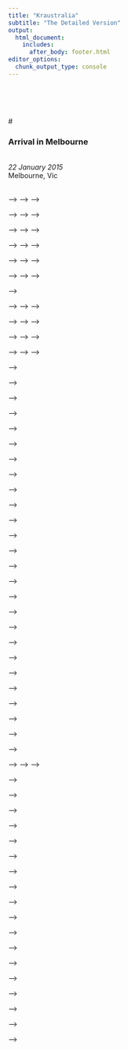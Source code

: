 ```yaml
---
title: "Kraustralia"
subtitle: "The Detailed Version"
output: 
  html_document:
    includes:
      after_body: footer.html
editor_options: 
  chunk_output_type: console
---
```


<link rel="stylesheet" href="kraustralia.css" type="text/css">
<br/>
<br/>
<br/>

#<!-- Kraustralia 1 ----------------------------- ---> 

<body>
<div class="content">
<a id="kraustralia_1">
  <h3>Arrival in Melbourne</h3> <br/>
</a>
<i>22 January 2015 </i> <br/>
Melbourne, Vic <br/>
<br/>

<!-- A full twenty-four hours after leaving Seattle -- via our scheduled Los Angeles stop and our unscheduled Sydney one -- we arrived in Melbourne. Immigration and customs took a matter of minutes, either a nod to Australian efficiency or, possibly, apathy. Our journey to the taxi stand took us outside and into the heat, a very welcome 36C (97F) heat. As our cab headed into the city our fatigue and exhaustion melted away as our new home came into view out of the car windows.  We had made it. Our new lives here were a blank canvass waiting for us to fill them with memories of a lifetime. This blew a strong wind into our sails; ready we were to see what this continent has to offer.  -->

<!-- After a few wrong turns down some tricky one-way alleys, our driver found our AirBNB flat <em>(apartment)</em> and set us free. We dumped our luggage, changed into our bathers <em>(swimsuits)</em> and headed down to the St. Kilda beach to showcase the whitest skin in all of Oz <em>(Australia)</em>, perhaps the Southern Hemisphere. In the mid-arvo  <em>(afternoon)</em>,our hunger pangs drove us from the beach to Fitzroy Street for a snack.  We cashed in our gift certificate to [Milk the Cow](https://milkthecow.com.au/), a wine and cheese shop near the beach. All manner of fancy spreads and cuts were brought our way; all consumed in short order.  We retired for our first night down under, but not before catching a few matches of The Tennis <em>(The Australian Open)</em> on The Tele <em>(TV)</em>.  -->

<!--   <figure> -->
<!--       <img src="images/kraustralia_1_0.jpeg" align="left" width="250px" hspace="20" vspace="2" style="padding-bottom:0.5em"> -->
<!--   </figure> -->

<!--  <figure> -->
<!--     <!-- <div style="width:image width px; font-size:80%; text-align:center"> --> -->
<!--       <img src="images/kraustralia_1_2.jpg" align="left" width="250px" hspace="20" vspace="2" style="padding-bottom:0.5em"> -->
<!--       <!-- <figcaption>Fig.1 - Trulli, Puglia, Italy.</figcaption>  --> -->
<!--     <!-- </div>  --> -->
<!--  </figure> -->

<!--   <figure> -->
<!--     <!-- <div style="width:image width px; font-size:80%; text-align:center"> --> -->
<!--       <img src="images/kraustralia_1_3.jpg" align="left" width="250px" hspace="20" vspace="2" style="padding-bottom:0.5em"> -->
<!--       <!-- <figcaption>Fig.1 - Trulli, Puglia, Italy.</figcaption>  --> -->
<!--     <!-- </div>  --> -->
<!--  </figure> -->

<!--   <figure> -->
<!--     <!-- <div style="width:image width px; font-size:80%; text-align:center"> --> -->
<!--       <img src="images/kraustralia_1_4.jpg" align="left" width="250px" hspace="20" vspace="2" style="padding-bottom:0.5em"> -->
<!--       <!-- <figcaption>Fig.1 - Trulli, Puglia, Italy.</figcaption>  --> -->
<!--     <!-- </div>  --> -->
<!--  </figure> -->

<!--   <figure> -->
<!--     <!-- <div style="width:image width px; font-size:80%; text-align:center"> --> -->
<!--       <img src="images/kraustralia_1_5.jpg" align="left" width="250px" hspace="20" vspace="2" style="padding-bottom:0.5em"> -->
<!--       <!-- <figcaption>Fig.1 - Trulli, Puglia, Italy.</figcaption>  --> -->
<!--     <!-- </div>  --> -->
<!--  </figure> -->

<!--   <figure> -->
<!--     <!-- <div style="width:image width px; font-size:80%; text-align:center"> --> -->
<!--       <img src="images/kraustralia_1_6.jpg" align="left" width="250px" hspace="20" vspace="2" style="padding-bottom:0.5em"> -->
<!--       <!-- <figcaption>Fig.1 - Trulli, Puglia, Italy.</figcaption>  --> -->
<!--     <!-- </div>  --> -->
<!--  </figure> -->

<!--   <figure> -->
<!--     <!-- <div style="width:image width px; font-size:80%; text-align:center"> --> -->
<!--       <img src="images/kraustralia_1_7.jpg" align="left" width="250px" hspace="20" vspace="2" style="padding-bottom:0.5em"> -->
<!--       <!-- <figcaption>Fig.1 - Trulli, Puglia, Italy.</figcaption>  --> -->
<!--     <!-- </div>  --> -->
<!--  </figure> -->
<!-- </content> -->
<!-- <body> -->
<!-- <br clear="all" /> -->


<!-- #<!-- Kraustralia 2 ----------------------------- --->   -->

<!-- <body> -->
<!-- <div class="content"> -->
<!-- <a id="kraustralia_2"> -->
<!--   <h3>Settling In</h3> <br/> -->
<!-- </a> -->
<!-- <i>23 January 2015 </i> <br/> -->
<!-- Melbourne, Vic <br/> -->
<!-- <br/> -->

<!-- On our first full day, we dove right into the culture with a cup of morning tea out on our deck.  The cool, marine breeze of the early morning soon gave way to summer heat. We took a long walk along the Bay Trail down to Point Ormond.  The way back was warm; the heat, the sweat, the sun on our skin all so wonderful after the last few months in wet and cool Pacific Northwest. We live here now.  -->


<!--  <figure> -->
<!--     <!-- <div style="width:image width px; font-size:80%; text-align:center"> --> -->
<!--       <img src="images/kraustralia_map_2.png" align="left" width="250px" hspace="20" vspace="2" style="padding-bottom:0.5em"> -->
<!--       <!-- <figcaption>Fig.1 - Trulli, Puglia, Italy.</figcaption>  --> -->
<!--     <!-- </div>  --> -->
<!--  </figure> -->

<!--  <figure> -->
<!--     <!-- <div style="width:image width px; font-size:80%; text-align:center"> --> -->
<!--       <img src="images/kraustralia_2_1.jpeg" align="left" width="250px" hspace="20" vspace="2" style="padding-bottom:0.5em"> -->
<!--       <!-- <figcaption>Fig.1 - Trulli, Puglia, Italy.</figcaption>  --> -->
<!--     <!-- </div>  --> -->
<!--  </figure> -->

<!--  <figure> -->
<!--     <!-- <div style="width:image width px; font-size:80%; text-align:center"> --> -->
<!--       <img src="images/kraustralia_2_2.jpeg" align="left" width="250px" hspace="20" vspace="2" style="padding-bottom:0.5em"> -->
<!--       <!-- <figcaption>Fig.1 - Trulli, Puglia, Italy.</figcaption>  --> -->
<!--     <!-- </div>  --> -->
<!--  </figure> -->

<!--   <figure> -->
<!--     <!-- <div style="width:image width px; font-size:80%; text-align:center"> --> -->
<!--       <img src="images/kraustralia_2_3.jpeg" align="left" width="250px" hspace="20" vspace="2" style="padding-bottom:0.5em"> -->
<!--       <!-- <figcaption>Fig.1 - Trulli, Puglia, Italy.</figcaption>  --> -->
<!--     <!-- </div>  --> -->
<!--  </figure> -->

<!-- </content> -->
<!-- <body> -->
<!-- <br clear="all" /> -->

<!-- #<!-- Kraustralia 3 ----------------------------- --->   -->

<!-- <body> -->
<!-- <div class="content"> -->
<!-- <a id="kraustralia_3"> -->
<!--   <h3>The Tennis</h3> <br/> -->
<!-- </a> -->
<!-- <i>24 January 2015 </i> <br/> -->
<!-- Melbourne, Vic <br/> -->
<!-- <br/> -->

<!-- For three weeks in late January / early February all eyes -- in the tennis world at least -- are on Melbourne and the Australian Open.  Or, more affectionately referred to here on the ground as <em> The Tennis </em>. The cultural immersion program we had set for ourselves dictate that we attend, and that we did.  A gorgeous, sunny Saturday with temperatures near 30C (86F), we arrived early, as did the rest of the city. Tickets to the two main courts were sold out so we settled for ground passes. A ground pass allows access to all other venues but main courts, including the very large Hisense Arena. Our lacking of planning did mean we'd miss Venus Williams' match; however, our early did permit a showing of Serena practicing from up close, so not all was lost. It should not go unmentioned that the lines to enter the cultural events -- the beer and wine gardens -- stretched on to the far reaches of the grounds as Melbourne's 20-somethings shook off last night's hangover queued up for another run at it. No prom or gala in America had anything on this scene.      -->

<!-- Serena's practice session sated our patriotic hunger; next on to Hisense and some actual matches. Prior to the opening 11am match seats were plentiful.  As rookies do, we made a rookie mistake and sat in the glaring sun, amazed at why such good seats were available when less optimal ones (shaded) were taken.  A few hours later, the place was packed and we were sweating through our clothes, the full power of antipodal sun baking our northern bodies. We endured two hours of roasting to see the Spaniard, Muguruza down Bacsinszky of Switzerland in a hard fought women's singles match. A welcome relief as the shade enveloped us for match two. Here, the 8th ranked Montenegro-Canadian Milos Raonic used his 220+ km/h serve to breeze by the scrappy Benjamin Becker of Germany.  -->

<!-- The grounds were throbbing full at this point and, needing food and drink, we called it a day and left for home.  Our hunger and thirst pulled us into a pit stop at the Royal Croquet Club's (RCC) off-site Aussie Open extravaganza...basically a massive beer garden with food trucks, croquet courts and a DJ spinning house music.  Attendance was minimal -- it was early -- but judging by the size of the beer stands it would become a righteous rave later in the evening. Still jet lagged and a good decade older than the likely demographic, we could not muster the resolve to go on a day long drinking spree and, after a delicious snack and two Hahn Lights made our way home. Cultural immersion complete.  -->

<!--   <figure> -->
<!--       <img src="images/kraustralia_3_0.jpeg" align="left" width="250px" hspace="20" vspace="2" style="padding-bottom:0.5em"> -->
<!--   </figure> -->
<!--   <figure> -->
<!--       <img src="images/kraustralia_3_1.jpeg" align="left" width="250px" hspace="20" vspace="2" style="padding-bottom:0.5em"> -->
<!--   </figure> -->
<!--   <figure> -->
<!--       <img src="images/kraustralia_3_2.jpeg" align="left" width="250px" hspace="20" vspace="2" style="padding-bottom:0.5em"> -->
<!--   </figure> -->
<!--   <figure> -->
<!--       <img src="images/kraustralia_3_3.jpeg" align="left" width="250px" hspace="20" vspace="2" style="padding-bottom:0.5em"> -->
<!--   </figure> -->
<!--    <figure> -->
<!--       <img src="images/kraustralia_3_4.jpeg" align="left" width="250px" hspace="20" vspace="2" style="padding-bottom:0.5em"> -->
<!--   </figure> -->

<!-- </content> -->
<!-- <body> -->
<!-- <br clear="all" /> -->

<!-- <!-- Kraustralia_4 ----------------------------- --->     -->

<!-- <body> -->
<!-- <div class="content"> -->
<!-- <a id="kraustralia_4"> -->
<!--   <h3>Market Day</h3> <br/> -->
<!-- </a> -->
<!-- <i>25 January 2015 </i> <br/> -->
<!-- Melbourne, Vic <br/> -->
<!-- <br/> -->

<!-- The [Queen Victoria Market](https://qvm.com.au/) is both a tourist trap full of fake Australian Outback hats and crocodile wallets as well as fully functional grocery store and mercantile. Where else can you buy a pallet of kangaroo pelts, mystery crystals, footie gear, toothpaste, antique collectibles and a dozen duck eggs all in the same place? There is truly something for everyone.  We bought none of the above, instead spending most our time investigating the widest variety of cured meats we'd ever seen. -->

<!-- [Erin] Being from Seattle, my expectations of coffee are high. Melbourne's reputation as having a world class coffee culture proceeds it. In the three days we've been here, I've found it to be as promised and have been been gleefully sampling from a variety of new favorite, local cafes. [Market Lane Coffee](https://marketlane.com.au/pages/south-melbourne-cafe) has a corner shop in the Queen Vic Market and since I wasn't really sure what a flat white or a long black would end up as, I ordered a cappuccino like a pro, right up until I tried to pay for a $4 coffee with two 20 cent coins. (For some reason the smaller coins are larger amounts here). After Googling "long black" I decided it would be the closest to my Americano order back home and I can avoid looking like a complete dumbass next time.  I am also adding this bit of information to save you all from Googling long black in the workplace.  -->

<!-- With Market bags in hand and caffeine needs met, we took the tram back to our temporary home in St. Kilda for a sunny lunch on our patio. At some point we will stop acting like this is a vacation and get on with the details of finding a house, but not quite yet... -->

<!--   <figure> -->
<!--       <img src="images/kraustralia_4_2.jpeg" align="left" width="250px" hspace="20" vspace="2" style="padding-bottom:0.5em"> -->
<!--   </figure> -->

<!--   <figure> -->
<!--       <img src="images/kraustralia_4_3.jpeg" align="left" width="250px" hspace="20" vspace="2" style="padding-bottom:0.5em"> -->
<!--   </figure> -->

<!--   <figure> -->
<!--       <img src="images/kraustralia_4_4.jpeg" align="left" width="250px" hspace="20" vspace="2" style="padding-bottom:0.5em"> -->
<!--   </figure> -->

<!--   <figure> -->
<!--       <img src="images/kraustralia_4_1.jpeg" align="left" width="250px" hspace="20" vspace="2" style="padding-bottom:0.5em"> -->
<!--   </figure> -->

<!-- </content> -->
<!-- <body> -->
<!-- <br clear="all" /> -->

<!-- <!-- Kraustralia_5 ----------------------------- --->     -->

<!-- <body> -->
<!-- <div class="content"> -->
<!-- <a id="kraustralia_5"> -->
<!--   <h3>'Stralia Day</h3> <br/> -->
<!-- </a> -->
<!-- <i>26 January 2015 </i> <br/> -->
<!-- Melbourne, Vic <br/> -->
<!-- <br/> -->

<!-- Australia Day celebrates the 1788 landing of the British First Fleet in the Sydney Cove. We expected something like an Australian Fourth of July extravaganza. On account of souring public opinion over the ensuing treatment of the Aboriginal peoples, the reality of the holiday is something closer to a modest Columbus Day barbecue. As luck so had it, an old classmate of Erin's had recently moved to Melbourne and had extended to us an invite to a afternoon party out in [Wattle Park](https://www.parks.vic.gov.au/places-to-see/parks/wattle-park), east of the city. On the (not to scale) Melbourne tram map, it looked close enough. Ignorant of the speed, or lack thereof, of the tram system, we jumped aboard the 16 east then north through St. Kilda East, Balacava, Caulfield North, Malvern, Kooyong and then Hawthorn where we transferred to the 70 where upon we crawled through  Hawthorn East, Camberwell, Surrey Hills and finally into Box Hill South, home to the Park of Wattle.  Along the way we were overtaken by many a cyclist, scooter, rickshaw, jitney, wheelchair, pram, stray dog; really anything wheeled or anyone particularly fleet of foot was bound to pass us eventually.  -->

<!-- We arrived eventually, the beer that we purchased earlier now fully the temperature of the ambient air. The small fete was enjoyable, a good chance to meet some local people and test our new land's ability to through a bash. Marooned out here in the burbs, the only economically sensible thing to do was to ride the same slow pony back to town...at least we knew what to expect this time. We rewarded ourselves for our arduous travels with some of the world's greatest frozen yogurt, [Yo-Chi](https://yochi.com.au/). To walk off these excess calories, we ambled down to the beach to watch the sun dip below the gentle waves of Port Phillip Bay.  -->

<!--   <figure> -->
<!--       <img src="images/kraustralia_5_1.jpeg" align="left" width="250px" hspace="20" vspace="2" style="padding-bottom:0.5em"> -->
<!--   </figure> -->

<!--   <figure> -->
<!--       <img src="images/kraustralia_5_2.jpeg" align="left" width="250px" hspace="20" vspace="2" style="padding-bottom:0.5em"> -->
<!--   </figure> -->

<!--   <figure> -->
<!--       <img src="images/kraustralia_5_3.jpeg" align="left" width="250px" hspace="20" vspace="2" style="padding-bottom:0.5em"> -->
<!--   </figure> -->

<!--   <figure> -->
<!--       <img src="images/kraustralia_5_4.jpeg" align="left" width="250px" hspace="20" vspace="2" style="padding-bottom:0.5em"> -->
<!--   </figure> -->


<!-- </content> -->
<!-- <body> -->
<!-- <br clear="all" /> -->

<!-- <!-- Kraustralia_6 Back to Work ----------------------------- --->     -->

<!-- <body> -->
<!-- <div class="content"> -->
<!-- <a id="kraustralia_6"> -->
<!--   <h3>Back to Work</h3> <br/> -->
<!-- </a> -->
<!-- <i>27 January 2015 </i> <br/> -->
<!-- University of Melbourne, Vic <br/> -->
<!-- <br/> -->

<!-- The fun had to end eventually, I was down here for a job after all. Mind you I wasn't headed to the salt mines or anything resembling difficult physical labor, but coming back to a schedule and being responsible to an employer was a unwelcome change nonetheless.  -->

<!-- I arrived to the brand new [Melbourne School of Design](https://msd.unimelb.edu.au/) (MSD) building and my 9:30 appointment to find that my name was not in the system.  As a result, I I could not be granted my ID card, login information, email, etc. Really anything that would permit me to do any actual work, administrative or otherwise. I was, however, awarded my complimentary kitchen set (with a tea mug of my favorite color). This is the warm welcome I had been expecting. -->

<!-- Additionally, due to some scheduling issues, there is a squatter in my current office for the next few weeks. I have been set up with with a temporary space in a large group meeting-type room (with adequate space for my tea set).  It is comfortable enough and my office mates are quite, albiet a bit weird. -->

<!-- I was starting to wonder if I actually had a job here, but in wandering the halls I did locate a door with my name on it...so I guess that is a good sign.  Hopefully, tomorrow I'll be able to commence my tenure at the University.  For now, I'm just a visitor stuck in a room with mannequins busy balancing his spoon on his nose while shotgunning lukewarm, free tea.  Oh yeah, and every time I leave the room to go to the bathroom I need to place a chair in the door lest it close behind me and lock me out.   -->

<!--   <figure> -->
<!--       <img src="images/kraustralia_6_1.jpeg" align="left" width="250px" hspace="20" vspace="2" style="padding-bottom:0.5em"> -->
<!--   </figure> -->

<!--   <figure> -->
<!--       <img src="images/kraustralia_6_3.jpeg" align="left" width="250px" hspace="20" vspace="2" style="padding-bottom:0.5em"> -->
<!--   </figure> -->

<!--   <figure> -->
<!--       <img src="images/kraustralia_6_4.jpeg" align="left" width="250px" hspace="20" vspace="2" style="padding-bottom:0.5em"> -->
<!--   </figure> -->

<!--   <figure> -->
<!--      <img src="images/kraustralia_6_5.jpeg" align="left" width="250px" hspace="20" vspace="2" style="padding-bottom:0.5em"> -->
<!--   </figure> -->

<!--   <figure> -->
<!--       <img src="images/kraustralia_6_6.jpeg" align="left" width="250px" hspace="20" vspace="2" style="padding-bottom:0.5em"> -->
<!--   </figure> -->

<!--   <figure> -->
<!--     <img src="images/kraustralia_6_2.jpeg" align="left" width="250px" hspace="20" vspace="2" style="padding-bottom:0.5em"> -->
<!--   </figure> -->

<!-- </content> -->
<!-- <body> -->
<!-- <br clear="all" /> -->


<!-- <!-- Kraustralia_7 Beach Boxes ----------------------------- --->     -->

<!-- <body> -->
<!-- <div class="content"> -->
<!-- <a id="kraustralia_7"> -->
<!--   <h3>Beach Boxes</h3> <br/> -->
<!-- </a> -->
<!-- <i>30 January 2015 </i> <br/> -->
<!-- Brighton, Vic <br/> -->
<!-- <br/> -->

<!-- When not outside basking in the glorious January weather, we are busy on [Domain.com.au](https://www.domain.com.au/) searching for a place to live. This either means walking or taking the trams/trains to different neighborhoods around the city until we are exhausted or sunburned, often both. Our standard operating procedure once in such a condition is to find refuge and relief in a gelato or frozen yogurt shop. I dare you to judge us.  -->

<!-- Recently we found ourselves in Brighton touring a home for which we didn't really have the budget to rent.  Brighton is a beautiful, higher end location just inland from a sparkling white beach. Like a crow drawn to shiny objects, Erin gravitates towards bright colors and patterns.  Our visit to the famous [Brighton Beach Bathing Boxes](https://www.visitvictoria.com/regions/melbourne/see-and-do/history-and-heritage/heritage-buildings/brighton-bathing-boxes) was no short affair.  -->

<!-- Sticking our toes in the sand and watching the tourists (ourselves not included; we are locals after all) was a needed distraction from the stress of finding a home. The rental process here is, well, odd. Open houses or inspections, as they are referred to, are 15 minute affairs, and unfurnished rentals don't come with a washer/dryer, dishwasher or refrigerator unless you are lucky. As a result, the next time we move, we will be the proud owners of a bunch of big ass appliances. Two of the houses that we really like have inspection times tomorrow, unwittingly with overlapping 15 minute periods and across town from one another. We will divide and conquer, and hopefully trust the other's judgment...but for now, we worry not about this and relax on the beach dreaming of our next cool, sugary treat.  -->

<!--   <figure> -->
<!--       <img src="images/kraustralia_7_1.jpeg" align="left" width="250px" hspace="20" vspace="2" style="padding-bottom:0.5em"> -->
<!--   </figure> -->

<!--   <figure> -->
<!--       <img src="images/kraustralia_7_3.jpeg" align="left" width="250px" hspace="20" vspace="2" style="padding-bottom:0.5em"> -->
<!--   </figure> -->

<!--   <figure> -->
<!--       <img src="images/kraustralia_7_4.jpeg" align="left" width="250px" hspace="20" vspace="2" style="padding-bottom:0.5em"> -->
<!--   </figure> -->

<!--   <figure> -->
<!--      <img src="images/kraustralia_7_2.jpeg" align="left" width="250px" hspace="20" vspace="2" style="padding-bottom:0.5em"> -->
<!--   </figure> -->

<!-- </content> -->
<!-- <body> -->
<!-- <br clear="all" /> -->

<!-- <!-- Kraustralia_8 In Search of a Home ----------------------------- --->     -->

<!-- <body> -->
<!-- <div class="content"> -->
<!-- <a id="kraustralia_8"> -->
<!--   <h3>In Search of a Home</h3> <br/> -->
<!-- </a> -->
<!-- <i>1 February 2015 </i> <br/> -->
<!-- Melbourne, Vic <br/> -->
<!-- <br/> -->

<!-- We are still vagabonds, living off of takeout at our small, but comfortable AirBnB in the heart of St. Kilda. We put in an application for the small brick homes in the photo below.  There are no guarantees here in this 'lottery for a rental home' system. It is just one of hundreds that we’ve looked at online and one of a handful that we’ve inspected and applied for. We feel like we have a good chance here because it isn't the in the hip, cool neighborhoods north of the city, but in a quieter, family-ish area to the south.  All the better for us as we prefer beaches and parks to bars and brunches anyways.  -->

<!-- This process has been, well, exhausting.  Our past weekend consisted mostly of jumping on and off various trams to schlep around to far-flung areas of the city in order to inspect homes or check out new neighborhoods. At some of the more glamorously located places, the crowds are insane; over 50 people showed up to a house Saturday morning. All this bandying about has its benefits -- we stumbled on a wild Chinese New Year celebration, have found some of the city's best architecture, sampled even more frozen yogurt and gelato shops and even procured Erin her first (likely of many) Australian meat pies. We know some tram routes by heart and now have a pretty good sense of what is overpriced.  All this local knowledge should also help me in the classroom where my first day of teaching is soon approaching.  -->

<!--   <figure> -->
<!--       <img src="images/kraustralia_8_1.jpg" align="left" width="250px" hspace="20" vspace="2" style="padding-bottom:0.5em"> -->
<!--   </figure> -->

<!--   <figure> -->
<!--       <img src="images/kraustralia_8_2.jpeg" align="left" width="250px" hspace="20" vspace="2" style="padding-bottom:0.5em"> -->
<!--   </figure> -->

<!--   <figure> -->
<!--       <img src="images/kraustralia_8_3.jpeg" align="left" width="250px" hspace="20" vspace="2" style="padding-bottom:0.5em"> -->
<!--   </figure> -->

<!--   <figure> -->
<!--      <img src="images/kraustralia_8_4.jpeg" align="left" width="250px" hspace="20" vspace="2" style="padding-bottom:0.5em"> -->
<!--   </figure> -->

<!-- </content> -->
<!-- <body> -->
<!-- <br clear="all" /> -->

<!-- <!-- Kraustralia_9 In Search of a Home ----------------------------- --->     -->

<!-- <body> -->
<!-- <div class="content"> -->
<!-- <a id="kraustralia_9"> -->
<!--   <h3>Not So Super Bowl</h3> <br/> -->
<!-- </a> -->
<!-- <i>2 February 2015 </i> <br/> -->
<!-- Prahran, Vic <br/> -->
<!-- <br/> -->

<!-- 9am Monday morning and we are headed to a bar. A friend of a friend had invited us out to the [College Lawn Hotel](https://collegelawnhotel.com.au/) in Prahran neighborhood.  Entrance was pricey, but we did get all you could drink beers and wines and a wide variety of free bar foods.  Upon arrival, we noticed the 12th man flag in the window.  We had made a good choice.  -->

<!-- The place filled quickly and there were about 200 people jammed in by the time the game started.  Its a big place, with numerous outdoor beer gardens, separate rooms and bars, so it never really felt too crowded.  I'd guess it was about 50% Seahawks fans, 30% Patriots fans, 10% random NFL jerseys (Barry Sanders, an old Darrelle Revis Jets and Mark Chmura...ok, no Mark Chmura) with the balance made up of about 20 odd Aussie dudes who didn't care much for the game, but couldn't seem to pass up all-you-could drink event on a Monday morning.  -->

<!-- We met about a dozen people from Seattle or the surrounding area, including one ex-Seattleite whose name was, I kid you not, Erin Krause.  The people and the atmosphere were great, the beer was good and the food was, well, filling.  We'll stop there as nothing really needs to be said about the game itself....at least we had an ample selection of decent Australian microbrews (and Heineken) to kill the pain. -->

<!--   <figure> -->
<!--      <img src="images/kraustralia_9_1.jpeg" align="left" width="250px" hspace="20" vspace="2" style="padding-bottom:0.5em"> -->
<!--   </figure> -->

<!--   <figure> -->
<!--      <img src="images/kraustralia_9_2.jpeg" align="left" width="250px" hspace="20" vspace="2" style="padding-bottom:0.5em"> -->
<!--   </figure> -->

<!--   <figure> -->
<!--      <img src="images/kraustralia_9_3.jpeg" align="left" width="250px" hspace="20" vspace="2" style="padding-bottom:0.5em"> -->
<!--   </figure> -->

<!--   <figure> -->
<!--      <img src="images/kraustralia_9_4.jpeg" align="left" width="250px" hspace="20" vspace="2" style="padding-bottom:0.5em"> -->
<!--   </figure> -->


<!-- </content> -->
<!-- <body> -->
<!-- <br clear="all" /> -->

<!-- <!-- Kraustralia_10 In Search of a Home ----------------------------- --->     -->

<!-- <body> -->
<!-- <div class="content"> -->
<!-- <a id="kraustralia_10"> -->
<!--   <h3>How Ya Goin?</h3> <br/> -->
<!-- </a> -->
<!-- <i>4 February 2015 </i> <br/> -->
<!-- Albert Park, Vic <br/> -->
<!-- <br/> -->

<!-- After many tours, followup emails and countless hours scouring online listings, we finally secured a place to live.  It is a wee Victorian cottage in a neighborhood called Albert Park. It is a quaint, but upscale little area with adequate, but not hip, amenities and, importantly, is only a walk or short bike ride to the beach and a direct tram ride away from the University and downtown Melbourne. We are undoubtedly bringing down the median income for the area. We get the keys on Friday, so we will share more later in the week about the house.  -->

<!-- Today, Erin focused on some early neighborhood reconnaissance today. Near our house this is another open air market, the [South Melbourne Market](https://www.southmelbournemarket.com.au/). Compared to the Victoria Market we visited last week. This market is much smaller, but it still has amazing variety and yet better prices. It is less catered to the tourists and more toward locals looking for their groceries, staple items and delicious meals. Specialty shops abound, like the [Tea Drop](https://www.southmelbournemarket.com.au/traders/tea-drop) an entire booth dedicated to exotic and high end teas. It has Easter egg colored canisters stacked so high, it necessitated a ladder to reach them. And that bookstore-style ladder is not just some trendy design detail, my own order required its use.  -->

<!-- Picking her way slowly my way stall by stall through the market, Erin continued to come across the same issue we've both have had for the past two weeks of meeting and greeting friendly Aussies.  Instead of the "G'day" that everyone in America expects Australians to say, we almost always get some slurred version of 'How ya goin' or 'How're ya going?' This obviously means 'Hi, How are you doing?', and so we usually answer 'Good', but every single time there is an urgeto answer the question of where I'm going or how I got here, By tram? St. Kilda? I walked? -->

<!-- Knowing that we'd soon be leaving our St.Kilda apartment we spent our evening with a dinner at [Babu Ji](https://www.babuji.com.au/dine-in/) a fashionable Indian restaurant just down the street.  For a bit more than the cost of standard meal, the quality was outstanding. Some of most unique Indian flavors we each have ever tasted.  We are quite grateful that our new home is just a short tram ride away from this gem.  To aid in the digestion of this large meal, we concluded with a nice long walk along St.Kilda Beach.  Our home beach for just a few more days, until we relocated a mile or so to the west.   -->

<!--   <figure> -->
<!--      <img src="images/kraustralia_10_1.jpeg" align="left" width="250px" hspace="20" vspace="2" style="padding-bottom:0.5em"> -->
<!--   </figure> -->

<!--   <figure> -->
<!--      <img src="images/kraustralia_10_2.jpeg" align="left" width="250px" hspace="20" vspace="2" style="padding-bottom:0.5em"> -->
<!--   </figure> -->

<!--   <figure> -->
<!--      <img src="images/kraustralia_10_4.jpeg" align="left" width="250px" hspace="20" vspace="2" style="padding-bottom:0.5em"> -->
<!--   </figure> -->

<!--   <figure> -->
<!--      <img src="images/kraustralia_10_5.jpeg" align="left" width="250px" hspace="20" vspace="2" style="padding-bottom:0.5em"> -->
<!--   </figure> -->
<!--   <figure> -->
<!--      <img src="images/kraustralia_10_3.jpeg" align="left" width="250px" hspace="20" vspace="2" style="padding-bottom:0.5em"> -->
<!--   </figure> -->


<!-- </content> -->
<!-- <body> -->
<!-- <br clear="all" /> -->

<!-- <!-- Kraustralia_11 Ikea-a-thon ----------------------------- --->     -->

<!-- <body> -->
<!-- <div class="content"> -->
<!-- <a id="kraustralia_11"> -->
<!--   <h3>Ikea-a-thon</h3> <br/> -->
<!-- </a> -->
<!-- <i>8-9 February 2015 </i> <br/> -->
<!-- Richmond, Vic <br/> -->
<!-- <br/> -->

<!-- We now have a house. It is filled with exactly nothing as all we own here are the bags we brought on the plane (and the various suncreens Andy has hoarded in the past two weeks) and those are still at the Airbnb we have for a few more days.  So we went shopping.  Furniture shopping -- the seventh level of hell for one of us. In fact, Andy might prefer any of the following over furniture shopping: going to the dentist, watching period-piece dramas and line dancing.  All of this shopping was, however, book-ended by two outdoor festival-type events and fun pit stops along the way -- which is probably why we got through it in one piece. And, not only does Andy now know the difference between a left and right chaise lounge but he can spot pebble weave upholstery from 50 meters out….  -->

<!-- All of the things that we couldn't physically carry out of the store will be delivered to our home sometime in the next week.  Hopefully our number of days of sleeping on the floor will be exactly zero.  -->

<!-- Overall, our weekend went something like this:  -->

<!-- * (Fri) South Melbourne Market [night market](https://www.theurbanlist.com/melbourne/a-list/summer-evenings-at-south-melbourne-night-market) complete with delicious street paella.  -->

<!-- * (Sat) Some suburban Ikea and Domain Housewares Mall (think Ron Swanson’s personal hell). -->

<!-- * (Sun AM) West Elm, then urban Ikea (yes, multiple Ikeas in a weekend)  -->

<!-- * (Sun PM) The [St. Kilda Festival](https://www.stkildafestival.com.au/) with 300,000 of our fellow Melburnians…right in our back yard.   -->

<!--   <figure> -->
<!--      <img src="images/kraustralia_11_1.jpeg" align="left" width="250px" hspace="20" vspace="2" style="padding-bottom:0.5em"> -->
<!--   </figure> -->

<!--   <figure> -->
<!--      <img src="images/kraustralia_11_2.jpeg" align="left" width="250px" hspace="20" vspace="2" style="padding-bottom:0.5em"> -->
<!--   </figure> -->

<!--   <figure> -->
<!--      <img src="images/kraustralia_11_3.jpeg" align="left" width="250px" hspace="20" vspace="2" style="padding-bottom:0.5em"> -->
<!--   </figure> -->

<!--   <figure> -->
<!--      <img src="images/kraustralia_11_4.jpeg" align="left" width="250px" hspace="20" vspace="2" style="padding-bottom:0.5em"> -->
<!--   </figure> -->

<!--   <figure> -->
<!--      <img src="images/kraustralia_11_5.jpeg" align="left" width="250px" hspace="20" vspace="2" style="padding-bottom:0.5em"> -->
<!--   </figure> -->

<!--   <figure> -->
<!--      <img src="images/kraustralia_11_6.jpeg" align="left" width="250px" hspace="20" vspace="2" style="padding-bottom:0.5em"> -->
<!--   </figure> -->

<!-- </content> -->
<!-- <body> -->
<!-- <br clear="all" /> -->

<!-- <!-- Kraustralia_12 Moving In ----------------------------- --->     -->

<!-- <body> -->
<!-- <div class="content"> -->
<!-- <a id="kraustralia_12"> -->
<!--   <h3>Moving In</h3> <br/> -->
<!-- </a> -->
<!-- <i>12 February 2015 </i> <br/> -->
<!-- Albert Park, Vic <br/> -->
<!-- <br/> -->

<!-- This entire blog post could be about nothing more than the series of minor failures that we have had in the past week while moving into our new home. Instead, we will channel the positive and enlighten you with the few, but crucial wins we have had secured.  -->

<!-- To begin, we are now the proud owners of a complete set of 'white goods' -- washing machine, dryer, and refrigerator. True adults are we. Once past the initial annoyance of knowing that we would have to not only buy these and but then also move them around to each place we will rent in the city we have become quite attached to them. Not so far as to name them, though.  Not yet.  -->

<!-- As our shipping crate of things -- some necessary and others not -- has been delayed until late March, we are trying to get by living minimally until then.  While temporarily living with 'just the essentials' seems simple enough, it really isn't as fun as it sounds to cook a full meal in one pot, or share one towel or sleep on a bed frame without the proper slats, therefore folding the mattress like a burrito, (one of many IKEA fails). To remedy this, Erin broke down and just started buying things we needed.  As satisfying as it felt to start filling up the house, without a car, she was the girl walking a mile and a half with a stainless steel garbage can balanced on her head, and then back a mile and a half to return it when she realized it didn't work with a plastic bag since, per the shopkeeper, you were just supposed to rinse out the plastic liner each time (?). Okay, so in the end we did share some of the fails; some things are too good to keep to oneself.  -->

<!-- Back in the win column, we also bought bikes this week. This affair took an entire afternoon but we ended up with two beautiful road bikes at a bargain price as well as finding ourselves a new and very Lithuanian friend. Test riding the bikes was a little horrific at first since biking on the wrong side of the road is only slightly less jarring than driving on the wrong side, but we caught on quick.  It took a little convincing our friend that Erin wasn't completely helpless on a bike, and in the end we both walked away with men's bikes. Erin was informed this men's bike would fit her fine due to her "gentlemen's shoulders".  We also learned more than we wanted to know about a recent crime epidemic in Footscray, the state of immigration politics in Australia and tips for maintaining proper brake cable tightness.   -->

<!-- Our new wheels allowed us to explore farther and faster than before.  This offered a needed break from hours of Ikea instruction following.  It is also provided much needed practice at operating on the opposite side of street as we will, eventually, find ourselves driving down here.  -->

<!--  <figure> -->
<!--      <img src="images/kraustralia_12_0.jpeg" align="left" width="250px" hspace="20" vspace="2" style="padding-bottom:0.5em"> -->
<!--   </figure> -->

<!--   <figure> -->
<!--      <img src="images/kraustralia_12_1.jpeg" align="left" width="250px" hspace="20" vspace="2" style="padding-bottom:0.5em"> -->
<!--   </figure> -->

<!--  <figure> -->
<!--      <img src="images/kraustralia_12_2.jpeg" align="left" width="250px" hspace="20" vspace="2" style="padding-bottom:0.5em"> -->
<!--   </figure> -->

<!--   <figure> -->
<!--      <img src="images/kraustralia_12_3.jpeg" align="left" width="250px" hspace="20" vspace="2" style="padding-bottom:0.5em"> -->
<!--   </figure> -->

<!--  <figure> -->
<!--      <img src="images/kraustralia_12_4.jpeg" align="left" width="250px" hspace="20" vspace="2" style="padding-bottom:0.5em"> -->
<!--   </figure> -->

<!--   <figure> -->
<!--      <img src="images/kraustralia_12_5.jpeg" align="left" width="250px" hspace="20" vspace="2" style="padding-bottom:0.5em"> -->
<!--   </figure> -->

<!--  <figure> -->
<!--      <img src="images/kraustralia_12_6.jpg" align="left" width="250px" hspace="20" vspace="2" style="padding-bottom:0.5em"> -->
<!--   </figure> -->

<!-- </content> -->
<!-- <body> -->
<!-- <br clear="all" /> -->

<!-- <!-- Kraustralia_13 A Downtown Walkabout ----------------------------- --->     -->

<!-- <body> -->
<!-- <div class="content"> -->
<!-- <a id="kraustralia_13"> -->
<!--   <h3>A Downtown Walkabout</h3> <br/> -->
<!-- </a> -->
<!-- <i>14 February 2015 </i> <br/> -->
<!-- Melbourne, Vic <br/> -->
<!-- <br/> -->

<!-- To celebrate St. Valentine (Valentino in the large Italian sector of Melbourne) we explored our city -- a long date filled with many cultural institutions and ice creams.  We began with a trip to the State Library and concluded at Federation Square, connecting these two iconic places via the least efficient and most interesting route possible. Down alleyways and up lanes, along the Yarra river walk and through a New Year’s festival. Erin paused to capture more photos of activated street-scapes and sidewalk cafes than Andy cared to, but this city is proving to be a designer’s dream and she can’t help but get swept up in it.  -->

<!-- Over the past few weeks, Erin has spent considerable time in cafes stealing wifi and drinking coffee with Melbournians. She's become familiar with the standard breakfast that is ordered to accompany a morning coffee.  The usual is a granola-based dish (occasionally bircher) with yogurt and some take on fruit compote.  Now that we have acquired a pot for our kitchen, she has decided she should start making this simple breakfast dish at home instead of eating out so much.  We are in the middle of summer, and all the markets are selling stone fruit for crazy sales, so recently she lugged home 2 kilos of it -- which is, as she learned, considerably more than two pounds and not that easy to carry home. When Andy came home to a fruit poaching factory and asked what I was making, he heard ‘Truman Capote’ instead of ‘fruit compote’, so now every morning for breakfast, I sit down to a small, but satisfying bowl of yogurt and Truman compote.  -->

<!--  <figure> -->
<!--      <img src="images/kraustralia_13_1.jpeg" align="left" width="250px" hspace="20" vspace="2" style="padding-bottom:0.5em"> -->
<!--   </figure> -->

<!--  <figure> -->
<!--      <img src="images/kraustralia_13_2.jpeg" align="left" width="250px" hspace="20" vspace="2" style="padding-bottom:0.5em"> -->
<!--   </figure> -->

<!--    <figure> -->
<!--      <img src="images/kraustralia_13_3.jpeg" align="left" width="250px" hspace="20" vspace="2" style="padding-bottom:0.5em"> -->
<!--   </figure> -->

<!--  <figure> -->
<!--      <img src="images/kraustralia_13_4.jpeg" align="left" width="250px" hspace="20" vspace="2" style="padding-bottom:0.5em"> -->
<!--   </figure> -->

<!--  <figure> -->
<!--      <img src="images/kraustralia_13_5.jpeg" align="left" width="250px" hspace="20" vspace="2" style="padding-bottom:0.5em"> -->
<!--   </figure> -->

<!--  <figure> -->
<!--      <img src="images/kraustralia_13_6.jpeg" align="left" width="250px" hspace="20" vspace="2" style="padding-bottom:0.5em"> -->
<!--   </figure> -->

<!--  <figure> -->
<!--      <img src="images/kraustralia_13_7.jpeg" align="left" width="250px" hspace="20" vspace="2" style="padding-bottom:0.5em"> -->
<!--   </figure> -->


<!-- </content> -->
<!-- <body> -->
<!-- <br clear="all" /> -->

<!-- <!-- Kraustralia_14 A Little Slice of Home ----------------------------- --->     -->

<!-- <body> -->
<!-- <div class="content"> -->
<!-- <a id="kraustralia_14"> -->
<!--   <h3>A Little Slice of Home</h3> <br/> -->
<!-- </a> -->
<!-- <i>21 February 2015 </i> <br/> -->
<!-- Melbourne, Vic <br/> -->
<!-- <br/> -->

<!-- In need of a vacuum, a year’s worth of toilet paper, three liters of barbecue sauce, a kilo and half of haloumi and several other bulk items that can only be moved with a pallet jack, we took a short tram ride to Costco Australia, conveniently located just north of downtown Melbourne. Rumor has it that the Melburnians were so pleased with the arrival of the big ‘C’ that they built a Ferris wheel in the parking lot.  -->

<!-- It was hot; 37C to be exact, which is about 99F if you are a Yank.  Inside of Costco -- a Costco nearly identical in shape, layout, color and smell to those back home -- was a comfortable 20 degrees. There were Kirkland signs everywhere, large families moving very slowly down every aisle and the pervasive odor (aroma?) of grilled meats. We trolled the samples; Erin hitting up the Jelly Belly lady more times than is likely allowed. Our cart swelled, we had purchased enough necessities that we had to catch a cab home as schlepping all of our goods on the tram would have been poor form. It was oddly comforting (or maybe no so oddly) to be in a place so familiar so far from home.  We’ll definitely make this a monthly outing…if for no other reason than to buy affordable American whiskey. -->

<!-- In the afternoon, we took a short walk to the Optus store to update our cell phone plans. On the way home we were caught in a very heavy 15-minute downpour.  The sun was shining, the windy howling and massive raindrops pummeled the sidewalk.  It passed, but the heat did not abate so we grabbed some cheap beers and headed to the beach for sunset.  Sundowners on the beach just a ten minute walk from home.  This is a life one can get used to.     -->

<!--  <figure> -->
<!--      <img src="images/kraustralia_14_1.jpeg" align="left" width="250px" hspace="20" vspace="2" style="padding-bottom:0.5em"> -->
<!--   </figure> -->
<!--  <figure> -->
<!--      <img src="images/kraustralia_14_2.jpeg" align="left" width="250px" hspace="20" vspace="2" style="padding-bottom:0.5em"> -->
<!--   </figure> -->
<!--  <figure> -->
<!--      <img src="images/kraustralia_14_3.jpeg" align="left" width="250px" hspace="20" vspace="2" style="padding-bottom:0.5em"> -->
<!--   </figure> -->
<!--  <figure> -->
<!--      <img src="images/kraustralia_14_4.jpeg" align="left" width="250px" hspace="20" vspace="2" style="padding-bottom:0.5em"> -->
<!--   </figure> -->
<!--  <figure> -->
<!--      <img src="images/kraustralia_14_5.jpeg" align="left" width="250px" hspace="20" vspace="2" style="padding-bottom:0.5em"> -->
<!--   </figure> -->
<!--  <figure> -->
<!--      <img src="images/kraustralia_14_6.jpeg" align="left" width="250px" hspace="20" vspace="2" style="padding-bottom:0.5em"> -->
<!--   </figure> -->

<!-- </content> -->
<!-- <body> -->
<!-- <br clear="all" /> -->


<!-- <!-- Kraustralia_15 Furniture and F1 ----------------------------- --->     -->

<!-- <body> -->
<!-- <div class="content"> -->
<!-- <a id="kraustralia_15"> -->
<!--   <h3>Furniture and F1</h3> <br/> -->
<!-- </a> -->
<!-- <i>25 February 2015 </i> <br/> -->
<!-- Albert Park, Vic <br/> -->
<!-- <br/> -->

<!-- Big week for us. We bought a grill (*barbie*), our couch and desk were delivered (installed incorrectly) and our internet was finally installed (with speeds near that of Andy's early 2000s dorm room...). After tethering our cell phones to our computers in order to get work done and sitting on the floor for 2 weeks, this was a big improvement.  That said, we are coming around to the minimalist approach. Here, here, Marie Kondo. By the time our shipping crate arrives -- now scheduled for early April -- we may wonder why we thought we needed all the stuff we brought from Seattle. We will also have to find a place for our bikes which are currently stored in our second bedroom with all of the giant boxes from our appliances. Our recycling bin is small so each week Erin carefully cuts down the huge boxes into smaller pieces to jam into the tiny bin. We may have emptied that room out by mid-April, it will be tight. We've considered an illegal bonfire in the middle of street some night, but the Aussies as a whole are a bit jumpy about potential bush fires.   -->

<!-- We are riding our bikes every day and it almost feels OK to be riding on the wrong (left) side of the road.  After we moved in to the neighborhood we realized that the Melbourne Grand Prix course takes up residence here as well every March.  Although the races don’t actually start until the 12th of March, the course has been under construction since we have been here.  The course is a loop road around Albert Park Lake and until they fully shut the road down our new evening ritual is to take laps around the course. It is actually quite fun whipping around the F1 course with no cars on it. Apparently it is going to be incredibly loud in our little village, but it seems like it will be entertaining. A lady in Erin's boxing class said she heads to the coast every year at this time since the neighborhood becomes “overrun with Bogans” (Australian term for 'redneck'). It was good to hear that some things are internationally true… -->

<!--  <figure> -->
<!--      <img src="images/kraustralia_15_1.jpeg" align="left" width="250px" hspace="20" vspace="2" style="padding-bottom:0.5em"> -->
<!--   </figure> -->
<!--  <figure> -->
<!--      <img src="images/kraustralia_15_2.jpeg" align="left" width="250px" hspace="20" vspace="2" style="padding-bottom:0.5em"> -->
<!--   </figure> -->
<!--  <figure> -->
<!--      <img src="images/kraustralia_15_3.jpeg" align="left" width="250px" hspace="20" vspace="2" style="padding-bottom:0.5em"> -->
<!--   </figure> -->
<!--  <figure> -->
<!--      <img src="images/kraustralia_15_4.jpeg" align="left" width="250px" hspace="20" vspace="2" style="padding-bottom:0.5em"> -->
<!--   </figure> -->

<!--   <figure> -->
<!--      <img src="images/kraustralia_15_5.jpg" align="left" width="250px" hspace="20" vspace="2" style="padding-bottom:0.5em"> -->
<!--   </figure> -->


<!-- </content> -->
<!-- <body> -->
<!-- <br clear="all" /> -->

<!-- <!-- Kraustralia_16  ----------------------------- --->     -->

<!-- <body> -->
<!-- <div class="content"> -->
<!-- <a id="kraustralia_16"> -->
<!--   <h3>A Walk in the City, A Walk in the Bush</h3> <br/> -->
<!-- </a> -->
<!-- <i>2 March 2015 </i> <br/> -->
<!-- Melbourne + Belgrave, Vic <br/> -->
<!-- <br/> -->

<!-- We are getting to know our new city bit by bit and day by day.  Whether by suggestions from new friends, places we have read about on local websites or curiosities stumbled upon while lost, we end up on weekly field trips to discover little city gems. -->
<!-- Whilst wandering the city, one of the most pleasant surprises is volume and diversity of street art in Melbourne.  This weekend we decided to specifically search out some of the downtown alleys and lanes that have been transformed to destinations.  While at first we were reminded of the Gum Wall in Pike Place Market -- the alleys smelled appropriately of warm garbage and small packs of people were milling around and taking pictures -- the colorful and character-filled alleys won us over and our hunt for the best hidden murals took most of the afternoon.  -->

<!-- Before we moved here, we made it a priority each weekend get out of the city to hike or camp.  We realized it had been five weeks of living in Melbourne and we hadn't gotten out of town so we decided to take the train 1.5 hours east to the end of the line and spend some time hiking in the Dandendong Ranges National Park. The Ranges are hills, not mountains, but no matter, nature is nature. We hiked through massive Eucalyptus forests and other than an unruly and incredibly loud swarm of parrots, we didn't run into any wildlife, poisonous or otherwise. The smell of the Eucalyptus forests are intoxicating; an aroma that will no doubt stick with us for the rest of our days.  Erin did see a small red ant on Andy's back on the walk back to the train station which she immediately overreacted to and yelled "Fire Ant!"  before swatting at repeatedly.  The veracity of the ant sighting remains in doubt by one of our party.  -->

<!--   <figure> -->
<!--      <img src="images/kraustralia_16_1.jpeg" align="left" width="250px" hspace="20" vspace="2" style="padding-bottom:0.5em"> -->
<!--   </figure> -->
<!--   <figure> -->
<!--      <img src="images/kraustralia_16_2.jpeg" align="left" width="250px" hspace="20" vspace="2" style="padding-bottom:0.5em"> -->
<!--   </figure> -->
<!--   <figure> -->
<!--      <img src="images/kraustralia_16_3.jpeg" align="left" width="250px" hspace="20" vspace="2" style="padding-bottom:0.5em"> -->
<!--   </figure> -->
<!--   <figure> -->
<!--      <img src="images/kraustralia_16_4.jpeg" align="left" width="250px" hspace="20" vspace="2" style="padding-bottom:0.5em"> -->
<!--   </figure> -->
<!--   <figure> -->
<!--      <img src="images/kraustralia_16_5.jpeg" align="left" width="250px" hspace="20" vspace="2" style="padding-bottom:0.5em"> -->
<!--   </figure> -->


<!-- </content> -->
<!-- <body> -->
<!-- <br clear="all" /> -->



<!-- <!-- Kraustralia_17  ----------------------------- --->     -->

<!-- <body> -->
<!-- <div class="content"> -->
<!-- <a id="kraustralia_17"> -->
<!--   <h3>Classroom Debut</h3> <br/> -->
<!-- </a> -->
<!-- <i>8 March 2015 </i> <br/> -->
<!-- Parkville, Vic <br/> -->
<!-- <br/> -->

<!-- The students returned to campus this week, which meant the peacefulness Andy had been enjoying at work was suddenly shattered. It was easy to forget hat a scene a thriving 40,000 student campus could become. Added to this was the fact that we were housed in a brand new building, the likes of which the students hadn't seen yet, so much gawking, pointing and general malaise in way-finding occurred.  The start of the school year also meant that Andy had to teach. -->

<!-- In terms of week one, well, Andy survived.  His class lost a few minutes being locked out of our room and he undoubtedly used a number of American terms that they have no idea the meaning of.  To date, no official complaints were lodged with administration.  We'll see how many students show up this coming week.  While the students were focused on finding their classes, Andy sneaked away one afternoon to read in the sun on the surprisingly empty cricket grounds.  -->

<!-- After we accepted the job here and realized we would be moving to Melbourne, we spent a good bit of time poking around on Google Earth to check out our new city.  Once we came upon the small town of Ferntree Gully, we knew we had to pay it a visit.  I mean, it just sounds mystical, right?  The weather on Saturday was cloudy, but pleasant so we hopped a train bound for this -- assumed to be -- magical place. -->

<!-- The town is located at the edge of the Dandenong Ranges National Park, and hiking is the main attraction.  While it wasn't the easiest place to get into, the hike proved quite steep, challenging and full of massive eucalyptus (gum) trees and very little undergrowth.  A really nice, though busy, place for an afternoon hike.  Also, today we learned that there is an Upper (but no lower) Ferntree Gully; the Upper also containing a chocolate factory.      -->

<!-- On Sunday morning, we went for a short bike ride along the beach, cleaned up the back yard and then, when the sun came out, went back to the beach to relax.  We caught the end of a co-ed beach volleyball tournament -- that with a bit of practice -- we figured we could have been competitive in.  Next year.... -->

<!-- We are settling in to a rhythm, a life less driven by hectic home searching and appliance shopping and more on finding a calmer, healthier routine than we had back in the States.   -->

<!--   <figure> -->
<!--      <img src="images/kraustralia_17_1.jpeg" align="left" width="250px" hspace="20" vspace="2" style="padding-bottom:0.5em"> -->
<!--   </figure> -->
<!--   <figure> -->
<!--      <img src="images/kraustralia_17_2.jpeg" align="left" width="250px" hspace="20" vspace="2" style="padding-bottom:0.5em"> -->
<!--   </figure> -->
<!--   <figure> -->
<!--      <img src="images/kraustralia_17_3.jpeg" align="left" width="250px" hspace="20" vspace="2" style="padding-bottom:0.5em"> -->
<!--   </figure> -->
<!--   <figure> -->
<!--      <img src="images/kraustralia_17_4.jpeg" align="left" width="250px" hspace="20" vspace="2" style="padding-bottom:0.5em"> -->
<!--   </figure> -->

<!-- </content> -->
<!-- <body> -->
<!-- <br clear="all" /> -->

<!-- <!-- Kraustralia_18  ----------------------------- --->     -->

<!-- <body> -->
<!-- <div class="content"> -->
<!-- <a id="kraustralia_18"> -->
<!--   <h3>Experimental Cooking</h3> <br/> -->
<!-- </a> -->
<!-- <i>18 March 2015 </i> <br/> -->
<!-- Parkville, Vic <br/> -->
<!-- <br/> -->

<!-- [Erin] Growing up, whenever my mom would try a meal outside of her wheelhouse, she would always preface the meal with the  descriptive warning that it was ‘experimental’. Carrying this over into my adult life, I have begun to refer to Andy’s enthusiastic use of flavors and discretionary attention to recipes as ‘experimental cooking’ and now whenever we try something new, it gets the ‘experimental’ disclaimer.  -->

<!-- Food is culture.  And there are a lot of new flavors in Melbourne for us to audition.  Lamb shows up in places it would never been seen in the U.S. There is a new palette of seafood and an incredible amount of beetroot. Some foods just have different names, like Capsicums (bell peppers), Lollies (sweets), PawPaw (Papaya), hundreds and thousands (candy sprinkles).  When I go to the market, I often spend a lot of time wandering around finding new things to try out in recipes.  The latest experiment involved a can of Duck Fat I found at the market.  Although this sounds absolutely disgusting, and honestly doesn’t look much better, I roasted baby potatoes and sage with duck fat and it was delicious.  I am pretty sure we will always be fully stocked with a gross little can of Duck fat in our pantry from now on.  -->

<!-- We remain with our shipment of goods and I refuse to buy a bunch of kitchen tools/dishes since we have all of our stuff ‘on-the-way’, we are rolling with just the essentials right now. This means 1 pot, 1 pitcher, 2 sets of cutlery, 2 plates/bowls and a variety of Shark Reef Knives that we got for Christmas and had to check in our baggage. Remarkably, one can do a lot with one pot.  Just today with said pot,  I made tea, poached two eggs, toasted some pepitas, trapped a large bee-fly and transported it outside, cooked a chili pork ragu, and cooked and then roasted a cheesy polenta. Of course this usually means it takes twice the amount of time that any normal cooking process might take, but it usually gives me twice the satisfaction. Plus, Australia is an island and everyone here is on some form of Island time...might as well join the crowd.  -->

<!-- Today’s Experiment:  Chili Pork Ragu over Cheesy Polenta and Kale Salad with Fennel and Apple.   -->

<!-- In adventure news, we rigged a setup to allow our hammock in the backyard (garden) and took a nice long bike ride down the Yarra River Trail, stopping only 'intermittently' to photograph interesting landscape design.  -->

<!--   <figure> -->
<!--      <img src="images/kraustralia_18_1.jpeg" align="left" width="250px" hspace="20" vspace="2" style="padding-bottom:0.5em"> -->
<!--   </figure> -->

<!--   <figure> -->
<!--      <img src="images/kraustralia_18_2.jpeg" align="left" width="250px" hspace="20" vspace="2" style="padding-bottom:0.5em"> -->
<!--   </figure> -->

<!--   <figure> -->
<!--      <img src="images/kraustralia_18_3.jpeg" align="left" width="250px" hspace="20" vspace="2" style="padding-bottom:0.5em"> -->
<!--   </figure> -->

<!--   <figure> -->
<!--      <img src="images/kraustralia_18_4.jpeg" align="left" width="250px" hspace="20" vspace="2" style="padding-bottom:0.5em"> -->
<!--   </figure> -->

<!--   <figure> -->
<!--      <img src="images/kraustralia_18_5.jpeg" align="left" width="250px" hspace="20" vspace="2" style="padding-bottom:0.5em"> -->
<!--   </figure> -->

<!--   <figure> -->
<!--      <img src="images/kraustralia_18_6.jpeg" align="left" width="250px" hspace="20" vspace="2" style="padding-bottom:0.5em"> -->
<!--   </figure> -->

<!--   <figure> -->
<!--      <img src="images/kraustralia_18_7.jpeg" align="left" width="250px" hspace="20" vspace="2" style="padding-bottom:0.5em"> -->
<!--   </figure> -->

<!--   <figure> -->
<!--      <img src="images/kraustralia_18_8.jpeg" align="left" width="250px" hspace="20" vspace="2" style="padding-bottom:0.5em"> -->
<!--   </figure> -->

<!-- </content> -->
<!-- <body> -->
<!-- <br clear="all" /> -->

<!-- <!-- Kraustralia_19  ----------------------------- --->     -->

<!-- <body> -->
<!-- <div class="content"> -->
<!-- <a id="kraustralia_19"> -->
<!--   <h3>Mornington, Day 1</h3> <br/> -->
<!-- </a> -->
<!-- <i>20 March 2015 </i> <br/> -->
<!-- Mornington Peninsula, Vic <br/> -->
<!-- <br/> -->

<!-- For Erin's upcoming birthday we decided to finally leave the comforts of the big city and venture into rural Victoria -- the Mornington Peninsula to be precise.  To do so meant renting a car and driving. Not just any driving, but driving on the left hand side of the road...or basically unlearning everything that you've been consciously (and sometimes not so) doing for the past 15-20 years.    -->

<!-- We picked up our small Toyota at 9am on Friday morning, convincing conned the salesman into believing that we knew what we were doing, entered the car on the correct side and managed to get out of the rental lot without hitting anything or anyone. The first 15 minutes are weird.  It is very hard to estimate the extents of your vehicle and we took a slow, circuitous route home to pick up our luggage and then were off.  The next 45 minutes are a bit less weird and finally after about an hour or so of driving it starts to feel somewhat natural.    -->

<!-- Out of the city, we continued on the Nepean highway to the little town of Mornington and stopped for breakfast. From there we took the bay side road all the way to the Nepean Point National Park. The parking lot was located in the old hospital and quarantine grounds that were used to offload passengers from British ships and stop the spread of typhus or whatever other diseases (not including bad taste and worse cooking) the Brits were bringing this way. From there, we hiked the coast all the way to the end of the Peninsula and the former Fort Nepean.  Along the way we explored many of the bunkers, though for fear of snakes and poisonous spiders elected to remain on the exterior. The threat of unexploded ordnance, however, couldn't quite keep our adventurous spirits in check.  -->

<!-- We hiked the road on the way back from the Fort and ran into our first large native monotreme, an echidna. Despite Erin's attempts to get a selfie with our new friend, he remained completely oblivious to us and cared only about sucking ants up out of the ground.  -->

<!-- After our hike, we drove down to the Cape Schanck lighthouse, our intended accommodation for the evening.  Upon arrival, we were notified that they were full and that they had not received our reservation details from Expedia.  After 90 minutes of phone calls to various parties we were able to wrangle a refund from Expedia (or so we've been promised).  Each side blamed the other and tried to set us up elsewhere, but we just took the money and ran.  Most places were full on a Friday night but we were able to land a room at the Lindenderry Farm and Winery up on Red Hill.  We slept comfortably after a long day of beach hikes, driving and phone calls with various customer service representatives...the latter being the most exhausting.  -->

<!-- This was our first trip out to the open ocean (as Melbourne is on Port Philip Bay) and it is every bit as wild, windy and rugged as imagined. Oh, and also quite beautiful.  -->

<!--   <figure> -->
<!--      <img src="images/kraustralia_19_2.jpeg" align="left" width="250px" hspace="20" vspace="2" style="padding-bottom:0.5em"> -->
<!--   </figure> -->

<!--   <figure> -->
<!--      <img src="images/kraustralia_19_3.jpeg" align="left" width="250px" hspace="20" vspace="2" style="padding-bottom:0.5em"> -->
<!--   </figure> -->

<!--   <figure> -->
<!--      <img src="images/kraustralia_19_4.jpeg" align="left" width="250px" hspace="20" vspace="2" style="padding-bottom:0.5em"> -->
<!--   </figure> -->

<!--   <figure> -->
<!--      <img src="images/kraustralia_19_5.jpeg" align="left" width="250px" hspace="20" vspace="2" style="padding-bottom:0.5em"> -->
<!--   </figure> -->

<!--   <figure> -->
<!--      <img src="images/kraustralia_19_6.jpeg" align="left" width="250px" hspace="20" vspace="2" style="padding-bottom:0.5em"> -->
<!--   </figure> -->

<!--   <figure> -->
<!--      <img src="images/kraustralia_19_1.jpeg" align="left" width="250px" hspace="20" vspace="2" style="padding-bottom:0.5em"> -->
<!--   </figure> -->

<!-- </content> -->
<!-- <body> -->
<!-- <br clear="all" /> -->

<!-- <!-- Kraustralia_20 Mornington, Day 2  ----------------------------- --->     -->

<!-- <body> -->
<!-- <div class="content"> -->
<!-- <a id="kraustralia_20"> -->
<!--   <h3>Mornington, Day 2</h3> <br/> -->
<!-- </a> -->
<!-- <i>21 March 2015 </i> <br/> -->
<!-- Mornington Peninsula, Vic <br/> -->
<!-- <br/> -->

<!-- Our last minute lodging at the Lindenderry Farm and Vineyards proved restful and we woke before sunrise to head to the Mornington Peninsula Hot Springs. With over twenty mineral pools to dip and soak in, we thought it would be the perfect morning activity. As the first people through the door, hustled up the hill to stake our claim in the aptly named Hilltop pool.  Doing so enabled us to catch sunrise with a 360 degree views all to ourselves. As other guests started to show up to the best pool in the land, we made our way down the hill to try out each of the different mineral pools. -->

<!-- Erin loves lighthouses. There is something romantically lonely and tragic about them and they are always anchored on some patch of wild coastline like a brave little pawn. The Cape Schanck Lighthouse was no different, and even though we weren't able to spend the night there as planned...we did return today to hike along the coastal trails of the National Park. Although the weather was hot and sunny, the wind made the temperature feel quite brisk, and after walking down the many stairs from lighthouse, we tucked in to this little cove and stretched out on the warm rocks before the steep hike back up the cliffs. -->

<!-- We spent the remainder of the day driving along the coast from small town to small town.  We stopped at a beach outside of Flinders to watch the surf competition that was in progress and next, in the town of Sorrento, at the sports fields to watch an ongoing game of Australian Rules Football. We had apparently parked in the equivalent of the endzone and our rental card got hit a few times by the ball. We probably could not have been less obvious as outsiders if we been sprinting around draped in a house-sized American flag.  To finish the day, we met up with some of our new friends at a particularly photogenic beach cove in the town of Portsea for 'sun-downers'. With our new mates, local wine and our toes buried in the sand, we toasted to the weekend. -->

<!--  <figure> -->
<!--      <img src="images/kraustralia_20_1.jpeg" align="left" width="250px" hspace="20" vspace="2" style="padding-bottom:0.5em"> -->
<!--   </figure> -->

<!--   <figure> -->
<!--      <img src="images/kraustralia_20_2.jpeg" align="left" width="250px" hspace="20" vspace="2" style="padding-bottom:0.5em"> -->
<!--   </figure> -->

<!--   <figure> -->
<!--      <img src="images/kraustralia_20_3.jpeg" align="left" width="250px" hspace="20" vspace="2" style="padding-bottom:0.5em"> -->
<!--   </figure> -->

<!--   <figure> -->
<!--      <img src="images/kraustralia_20_4.jpeg" align="left" width="250px" hspace="20" vspace="2" style="padding-bottom:0.5em"> -->
<!--   </figure> -->

<!--   <figure> -->
<!--      <img src="images/kraustralia_20_5.jpeg" align="left" width="250px" hspace="20" vspace="2" style="padding-bottom:0.5em"> -->
<!--   </figure> -->

<!-- </content> -->
<!-- <body> -->
<!-- <br clear="all" /> -->


<!-- <!-- Kraustralia_21 Bachelor Life ----------------------------- --->     -->

<!-- <body> -->
<!-- <div class="content"> -->
<!-- <a id="kraustralia_21"> -->
<!--   <h3>Bachelor Life</h3> <br/> -->
<!-- </a> -->
<!-- <i>31 March 2015 </i> <br/> -->
<!-- Albert Park, Vic <br/> -->
<!-- <br/> -->

<!-- [Andy] A few weeks ago, you heard about Erin’s daily routine of one-pot cooking,  sun-bathing and trips to the market.  With Erin in Hawaii and me living the bachelor life, I’ll provide some insight into my own daily exploits.  -->

<!-- I teach on Tuesday and generally have meetings, class prep and other administrative duties on Monday and Thursdays.  On those days, I take the leisurely 80-meter walk to our nearby stop and grab one of the #1 trams all the way to the University.  While a slow and often cramped ride, it drops me off less than a block from our new Melbourne School of Design building.  These old beasts are usually full of business people and students and do, somewhat sadly, lack the ‘socio-economic experience’ of riding the bus through downtown Seattle. -->

<!-- My office (shared) is in the far northwest corner of the top floor of our new MSD building.  It afford regional views and abundant sunlight.   Wednesdays and Fridays are work-at-home research days whenever possible.  Weather permitting, they begin with a long, exploratory bike ride somewhere around the city.  Melbourne has an amazing number of bike trails and lanes which make navigating in the city very easy.  I’ve stumbled across many charming new neighborhoods and interesting acts of graffiti. -->

<!-- With Erin gone, I get the hammock to myself and have been eating a variety of grilled meats and simple greens.  Little in the way of laundry or unnecessary cleaning has been done.  -->

<!--   <figure> -->
<!--      <img src="images/kraustralia_21_1.jpeg" align="left" width="250px" hspace="20" vspace="2" style="padding-bottom:0.5em"> -->
<!--   </figure> -->

<!--   <figure> -->
<!--      <img src="images/kraustralia_21_2.jpeg" align="left" width="250px" hspace="20" vspace="2" style="padding-bottom:0.5em"> -->
<!--   </figure> -->

<!-- </content> -->
<!-- <body> -->
<!-- <br clear="all" /> -->

<!-- <!-- Kraustralia_22 Bachelor Life ----------------------------- --->     -->

<!-- <body> -->
<!-- <div class="content"> -->
<!-- <a id="kraustralia_22"> -->
<!--   <h3>Botanical Gardens</h3> <br/> -->
<!-- </a> -->
<!-- <i>5 April 2015 </i> <br/> -->
<!-- Melbourne, Vic <br/> -->
<!-- <br/> -->

<!-- The city is a ghost town.  It is Easter weekend, a national holiday, and it would appear that most of our neighborhood and a fair bit of the city are off for a final summer's weekend someplace else.   -->

<!-- That included the shop owners and retail clerks.  As everything was closed up tight, we walked to the Royal Botanic Gardens which are open every day free of charge. The Gardens were established in 1846 on a swampy site near the Yarra River.  As the city expanded around the garden, the 38 hectares, (or 93 acres if you constantly forget what a hectare is like I do), remained, and continued to develop into the verdant treasure it is today. -->

<!-- [Erin] Since moving to Australia, I learned that there are over 700 different species of Eucalyptus, and since I can only make up so many Latin names before Andy starts to get suspicious, I figured I should start learning the 690 I don't currently know.   I didn't make much of a dent in this quest for knowledge, but it was a wonderful way to spend our first Easter day in the middle of Fall. -->

<!--   <figure> -->
<!--      <img src="images/kraustralia_22_1.jpeg" align="left" width="250px" hspace="20" vspace="2" style="padding-bottom:0.5em"> -->
<!--   </figure> -->

<!--   <figure> -->
<!--      <img src="images/kraustralia_22_2.jpeg" align="left" width="250px" hspace="20" vspace="2" style="padding-bottom:0.5em"> -->
<!--   </figure> -->

<!--   <figure> -->
<!--      <img src="images/kraustralia_22_3.jpeg" align="left" width="250px" hspace="20" vspace="2" style="padding-bottom:0.5em"> -->
<!--   </figure> -->

<!-- </content> -->
<!-- <body> -->
<!-- <br clear="all" /> -->

<!-- <!-- Kraustralia_23 Grampians ----------------------------- --->     -->

<!-- <body> -->
<!-- <div class="content"> -->
<!-- <a id="kraustralia_23"> -->
<!--   <h3>Grampians National Park</h3> <br/> -->
<!-- </a> -->
<!-- <i>6-7 April 2015 </i> <br/> -->
<!-- Halls Gap, Vic <br/> -->
<!-- <br/> -->

<!-- Toward our effort to explore our new state of Victoria, we took a quick two-day trip out for some bushwalking in the [Grampians National Park](https://www.visitgrampians.com.au/discover-the-region). The Grampians Mountain Range, or Gariwerd as known to the local Aboriginals, is a photogenic sandstone range that runs north-south cutting through the Victorian plains. The park is about 160 miles west of Melbourne, so we set out early Monday morning in our little rental car with two goals: 1) To keep to the left side of the road; and 2) To see some kangaroos in their natural habitat.  -->

<!-- We reached the small town of Hall’s Gap at the base of the National Park in the mid-morning.  The weather was very Pacific Northwest-y, but we braved the windy and overcast conditions to spend the better part of the day exploring waterfalls, lookouts and canyons. -->

<!-- That afternoon as we drove back through Hall’s Gap on the way to our hotel, we realized that there were dozens of Kangaroos scattered in every field we passed.  Since moving to Australia, we went from a Kangaroo count of zero to over three hundred in one day.   -->

<!-- On Tuesday morning we left the [Grampians Motel](https://grampiansmotel.com.au/) early in order to ensure a parking spot as we undertook one of the parks more popular hikes, The Pinnacle. We needn’t have worried, as it was lightly showering and extremely windy we were the only car at the trailhead both when we arrived and left. The solitude coupled with the dramatic weather made the summit of the Pinnacle eerie, and even though we didn’t get the sweeping views that hike normally promises, it was well worth the scramble.  -->

<!--  <figure> -->
<!--      <img src="images/kraustralia_23_1.jpeg" align="left" width="250px" hspace="20" vspace="2" style="padding-bottom:0.5em"> -->
<!--   </figure> -->

<!--  <figure> -->
<!--      <img src="images/kraustralia_23_2.jpeg" align="left" width="250px" hspace="20" vspace="2" style="padding-bottom:0.5em"> -->
<!--   </figure> -->

<!--  <figure> -->
<!--      <img src="images/kraustralia_23_3.jpeg" align="left" width="250px" hspace="20" vspace="2" style="padding-bottom:0.5em"> -->
<!--   </figure> -->

<!--  <figure> -->
<!--      <img src="images/kraustralia_23_4.jpeg" align="left" width="250px" hspace="20" vspace="2" style="padding-bottom:0.5em"> -->
<!--   </figure> -->
<!-- </content> -->
<!-- <body> -->
<!-- <br clear="all" /> -->

<!-- <!-- Kraustralia_23 Grampians ----------------------------- --->     -->

<!-- <body> -->
<!-- <div class="content"> -->
<!-- <a id="kraustralia_24"> -->
<!--   <h3>Fall and Footy</h3> <br/> -->
<!-- </a> -->
<!-- <i>16-8 April 2015 </i> <br/> -->
<!-- Melbourne, Vic <br/> -->
<!-- <br/> -->

<!-- Fall is definitely here, as the non-indigenous, deciduous trees are all beginning to drop their leaves.  After a lifetime in the Northern Hemisphere, it is really hard to condition yourself to think of April as being fall. We've both continually been referring to the upcoming months as 'summer', though they'll be anything but as our local friends are keen to remind us.  People here have assured us that it will get cold; we just are not quite sure how much we trust the judgement of those who grew up places like Sydney and Brisbane when it comes to defining cold.  I guess we'll find out soon enough.  While we wait, we are enjoying the cooler weather by cycling and walking about the city. -->

<!-- Like in the States, the end of summer means the start of the football season.  Australian Rules Football (AFL) starts around April 1st each year and plays games every weekend for 23 weeks. We've watched a bit of it on the 'telly' (Australians abbreviate any and everything with more than 3 syllables) and can tell you that, while Football is an appropriate name in some sense, it is nothing similar to the NFL.  It is more like an adult game of tag mixed with kickball and soccer.  We've been assured attending games is good fun...so we decided we'd try it.  -->

<!-- When we first moved here, the second thing everyone asks you (after where you are living) is which AFL team you support.  There are 18 teams in total, 10 of which are from the Greater Melbourne area (and Geelong).  AFL used to be a Melbourne-only sport -- then call the Victorian Football League -- but had gone national in the past few decades. Teams are based in the various suburbs and larger neighborhoods of the city.  It seems that fans generally cheer for the team near where they grew up, but not always.  Living in South Melbourne, our neighborhood team had left to become the Sydney Swans some time ago, so we had no obvious choice for a team.  The nearest teams to us are St. Kilda (4-19 last year) and the downtown team, Melbourne (lacking in 'spirit', we've been told).  Neither of those seemed very appealing.  The next closest are the North Melbourne Kangaroos.  They had a home game this Saturday at 7pm, so we decided to see if this squad might be worth our affection.  -->

<!-- The 'Roos started out slow and quickly fell behind 15-6 in the first quarter.  One of the first things you realize when at the game is how much the local fan base contests every single foul call (or non-call) by the officials -- the seven spritely young men running around in bright yellow.   They especially hate it when there is a missed 'holding the ball' call on the other team.  Apparently (and we are still figuring this out) if you had a chance to pass or kick the ball, but didn't and then you get tackled it is a turnover to the other team.  It is a very subjective call, and happens quite often.  When it happens to the other team, the entire crowd yells something that sounds like 'hhmmggbbbaaalllll'.  Just imagine stuffing a complete hot dog and bun into your mouth and then yelling "Ball" at the top of your lungs....every 2-3 minutes.  It is, as we were promised, good fun.  Erin's favourite penalty was 'holding the man', which she like to suggest was occurring more than it really was.  The scoring of the game is simple, the strategies pretty straightforward, but the foul calling still remains a bit of a mystery.   -->

<!-- We also had the luxury of sitting near a super-fan.  You know, the kind of guy who has a personal, and very loud conversation which each player.  "Oh, Benny, I told you to kick the ball".  "Dammit, George, ***** tackle that bastard", etc. This too was good fun.  Sadly, our team lost 113-105, giving up the deciding goal in the final 2 minutes.  The Kangaroos showed some heart.  Their ball-handling was suspect, but they did come on strong in the second half, have a great mascot and a 6'8" (201 cm) guy who looks exactly like CarrotTop so there is good chance they'll become our team.   -->

<!--  <figure> -->
<!--      <img src="images/kraustralia_24_1.jpeg" align="left" width="250px" hspace="20" vspace="2" style="padding-bottom:0.5em"> -->
<!--   </figure> -->

<!--  <figure> -->
<!--      <img src="images/kraustralia_24_2.jpeg" align="left" width="250px" hspace="20" vspace="2" style="padding-bottom:0.5em"> -->
<!--   </figure> -->

<!--  <figure> -->
<!--      <img src="images/kraustralia_24_3.jpeg" align="left" width="250px" hspace="20" vspace="2" style="padding-bottom:0.5em"> -->
<!--   </figure> -->

<!--  <figure> -->
<!--      <img src="images/kraustralia_24_4.jpeg" align="left" width="250px" hspace="20" vspace="2" style="padding-bottom:0.5em"> -->
<!--   </figure> -->
<!-- </content> -->
<!-- <body> -->
<!-- <br clear="all" /> -->

<!-- <!-- Kraustralia_25 Farm Life ----------------------------- --->     -->

<!-- <body> -->
<!-- <div class="content"> -->
<!-- <a id="kraustralia_25"> -->
<!--   <h3>Farm Life</h3> <br/> -->
<!-- </a> -->
<!-- <i>1-3 May 2015 </i> <br/> -->
<!-- Ballarat, Vic <br/> -->
<!-- <br/> -->

<!-- This weekend we were invited out to visit our friends Brooke and Steve who are ‘farmsitting’ for a month out in the country. The farm is just outside of the town of Ballarat and although it seemed a world away from the city, it only took about an hour’s drive when we left midday Friday.   -->

<!-- After an afternoon tour of the farm, we drove into Ballarat to stock up on groceries and drinks.  Prior to the first gold strike, Ballarat was a humble sheep station, but it quickly turned into a major settlement in the 1850’s during the Victorian Gold Rush.  After stocking up on food, a driving tour of the city, and a walk around Lake Wendouree where the rowing events from the 1956 Olympics took place, we made our way back to the farm.  -->

<!-- An afternoon of more drinking than eating led us to play an Australian version of Trivial Pursuit late into the night, finally falling asleep to the sound of a chorus of frog that sounded like chiming cell phones. We spent a lazy Saturday morning of exploring the farm and the surrounding bush.  Steve led us on a bushwalk through huge Eucalyptus groves and farm fields where we saw a couple wallabies, a few kangaroos and a large variety of parrots. We checked for eggs, brought water for the sheep, and threw treats for the pet magpie all the while Erin pointedly avoided the llamas and alpacas, (still traumatized from those llamas at Natalie Roush’s farm). We gathered Meyer lemons from the trees, cut squash, and enjoyed fresh Eucalyptus blossom honey from the neighboring farm.  Foraging has never felt so successful.  -->

<!-- The main event of Saturday was a pilgrimage to a nearby town of Clunes for the annual ‘booksale’. This booksale is actually a huge event, especially for a town just slightly larger than our home towns of Navarino (WI) and Lopez village (WA).  The Clunes Booktown Festival closes down the town’s main street for cars and opens it up for book stalls, food trucks, live music and more book stalls.  The shops along the main street are opened up as temporary bookstalls and book traders from all around set up shop for the weekend.   As a group of book-nerds, this was our Mecca.  We  headed out on our own for the afternoon and each found ourselves elbow-deep, pawing through hundreds, thousands of books. Erin held herself to only three books, two on the local botany and biology and the last an old children’s book, an illustrated account of the discovery, exploration and colonization of Australia.  I feel like I know very little of my new country, so I have to start from the beginning.  -->

<!-- About the time we returned back to the farm and starting preparing for a dinner Aussie style (which really just means double the amount of food any normal feast might have), the power went out.  Our new friend Ellen came by from a neighboring farm, (also without power) and so we all settled in for a night in the dark and went about re-imagining a dinner where everything could be made on the gas grill outside. We grilled Lamb, Chicken and steak, potatoes and every vegetable we could find with a torch (flashlight) in the fridge or garden.  The power came on as we had finally amassed enough candles to light up the table and we sat down to enjoy our efforts.  Even the apples filled with dates, brown sugar and sultanas (raisins) and wrapped in tinfoil were power-outage-proof, but we popped them in the oven instead and enjoyed them with cream. -->

<!-- In the morning, we collected more bounty from the farm to take home with us and went on another bushwalk to soak in the smells of Eucalyptus. Brooke and Steve dropped us off at the train station in Ballarat and we headed back into Melbourne after a satisfying weekend adventure. --> -->

<!--  <figure> -->
<!--      <img src="images/kraustralia_25_1.jpeg" align="left" width="250px" hspace="20" vspace="2" style="padding-bottom:0.5em"> -->
<!--   </figure> -->

<!--  <figure> -->
<!--      <img src="images/kraustralia_25_2.jpeg" align="left" width="250px" hspace="20" vspace="2" style="padding-bottom:0.5em"> -->
<!--   </figure> -->

<!--  <figure> -->
<!--      <img src="images/kraustralia_25_3.jpeg" align="left" width="250px" hspace="20" vspace="2" style="padding-bottom:0.5em"> -->
<!--   </figure> -->

<!--  <figure> -->
<!--      <img src="images/kraustralia_25_4.jpeg" align="left" width="250px" hspace="20" vspace="2" style="padding-bottom:0.5em"> -->
<!--   </figure> -->
<!-- </content> -->
<!-- <body> -->
<!-- <br clear="all" /> -->

<!-- <!-- Kraustralia_26 A Day of Culture ----------------------------- --->     -->

<!-- <body> -->
<!-- <div class="content"> -->
<!-- <a id="kraustralia_26"> -->
<!--   <h3>A Day of Culture</h3> <br/> -->
<!-- </a> -->
<!-- <i>10 May 2015 </i> <br/> -->
<!-- Melbourne, Vic <br/> -->
<!-- <br/> -->

<!-- Our well-laid plans to hike in the mountains east of the city were dashed due to storms. We pivoted and instead embarked on an urban hike to try to get to know our city a little better.  Andy kept on calling this a ‘Day of Culture’ but since I am writing this blog post, I will note that a ‘Day of walking really far’ would have been just as apt.  From our home in Albert Park, we trekked first to the National Gallery of Victoria, a wonderful and yet free gallery with art from around the world. -->

<!-- Although I loved the Nordic art / furniture exhibit and the Mesoamerica art, my favorite would have to be a piece called ‘The Island Bird’ by Ernesto Neto. It was part Swiss Family Robinson tree house part hammock meets Chuck E. Cheese ball tank. I am sure the artist would be horrified seeing this description but I thought it was amazing. After I doubled checked with the attendant that yes, you can walk around in this giant hanging bird nest in a gallery, I bounced around until Andy got antsy and then bounced around a little more. (I obviously bounced as respectively as one can bounce being that I was in a national gallery) -->

<!-- We left the gallery, crossed the Yarra river, and walked through Federation Square, a large mixed use development adjacent to Flinders Station, built over the rail lines.  Although the modern design was hotly contested when proposed in 1997, (especially considering the historic character of the surrounding context), I love the buildings and series of open spaces that are built today.   By way of the Melbourne CBD (Central Business District), we moved on to the next destination, Cook’s Cottage in Fitzroy Gardens.  Cook’s Cottage is purportedly the oldest building in Australia, as it was actually constructed in Yorkshire, England by Captain Cook’s parents in 1755, before being dismantled brick by brick, shipped and reconstructed in the middle of a downtown Melbourne park in 1935. -->
<!-- We continued on from the cottage and towards the Richmond neighborhood a couple miles away.  I am in search for the best Bibimbap, a Korean rice dish, and I had scouted out a tiny shop called Seoul Soul for a lunchtime stop.  For those not obsessed with the dish, Bibimbap is a staple Korean dish usually some variation of rice, sautéed and seasoned vegetables, chili and sesame sauce, grilled meat with an egg on top.  Mixed all together, this is one of my favorite foods and  the Seoul Soul Bibimbap served in a hot stone pot, (everything is better with a little sizzle), was perfect. -->

<!-- From the largely Vietnamese neighborhood, we walked to the hipster central neighborhood of Fitzroy. On the way we stopped in Collingwood at a small Japanese café/shop Mina-no-ie, for afternoon tea and coffee.  While I was delighted with my coffee and opportunity to peruse tiny and well design crafts from the shop, Andy somehow ended up ordering the same type of odd barley/green tea he hated so much in Japan. -->

<!-- We ended our adventure a while later in Fitzroy and took the tram all the way home.  All in all, we walked well over 10 miles today through our fine city.  (10 miles sounds much more impressive in kilometers, about 16 km) -->

<!--  <figure> -->
<!--      <img src="images/kraustralia_26_1.jpeg" align="left" width="250px" hspace="20" vspace="2" style="padding-bottom:0.5em"> -->
<!--   </figure> -->

<!--  <figure> -->
<!--      <img src="images/kraustralia_26_2.jpeg" align="left" width="250px" hspace="20" vspace="2" style="padding-bottom:0.5em"> -->
<!--   </figure> -->

<!--  <figure> -->
<!--      <img src="images/kraustralia_26_3.jpeg" align="left" width="250px" hspace="20" vspace="2" style="padding-bottom:0.5em"> -->
<!--   </figure> -->

<!--  <figure> -->
<!--      <img src="images/kraustralia_26_4.jpeg" align="left" width="250px" hspace="20" vspace="2" style="padding-bottom:0.5em"> -->
<!--   </figure> -->
<!-- </content> -->
<!-- <body> -->
<!-- <br clear="all" /> -->



<!-- <!-- Kraustralia_27 Sunshine Coast ----------------------------- --->     -->

<!-- <body> -->
<!-- <div class="content"> -->
<!-- <a id="kraustralia_27"> -->
<!--   <h3>Sunshine Coast</h3> <br/> -->
<!-- </a> -->
<!-- <i>23 May 2015 </i> <br/> -->
<!-- Alexandra Headlands, Qld <br/> -->
<!-- <br/> -->

<!-- As an early birthday present, Erin planned a short trip for us to Noosa and the Sunshine Coast -- a set of beachfront communities about an hour north of Brisbane.  We caught a Thursday afternoon flight out of Melbourne, which was quite bumpy due to the developing thunderstorms along coast.  As we approached the landing, our pilots hit the gas and pulled out of it a few moments before impact and then circled around and landed in the other direction.  I think everyone on board was relieved when we finally touched down.   No explanation for our little stunt episode was given.    -->

<!-- We would be spending the first two nights in a condo along Alexandra Headlands Beach (right between Mooloolaba and Maroochydore) before heading up to Noosa at the end of the trip.  Our taxi driver from the airport was a serious Queenslander.  We were told that “Finding ace tucker ‘round here is a piece of piss.  Heaps of feed joints in every direction.  No fossicking for a schooner either, mate.”  In English: Our place of stay was in the vicinity of numerous restaurants and bars.  He also informed us that once a month him and the other cabbies drive a few hours north to the Bundaberg Distillery and load the entire boot (trunk) of the car up with rum to last them the month.   Queensland is a strange amalgamation of Texas, Florida and West Virginia.  -->

<!-- We did little the first night.  Erin was amazed at the incredibly poor offerings on Australian TV (Volcano starting Tommie Lee Jones and Anne Heche, Knights of Badassdom staring Steve Zahn and Peter Dinklage, six cooking shows and one musical game show).  The weather was perfect the next day and we went for a long beach walk, perused some of the area’s finest ‘op’ shops (goodwill-type stores) and read in the sun.  The evening’s lineup was much improved: Wolf of Wall Street and some live rugby action. We retired; sunsoaked, exhausted and pleased.  -->

<!-- <figure> -->
<!--      <img src="images/kraustralia_27_1.jpeg" align="left" width="250px" hspace="20" vspace="2" style="padding-bottom:0.5em"> -->
<!--   </figure> -->

<!--  <figure> -->
<!--      <img src="images/kraustralia_27_2.jpeg" align="left" width="250px" hspace="20" vspace="2" style="padding-bottom:0.5em"> -->
<!--   </figure> -->

<!--  <!-- <figure> --> -->
<!--  <!--     <img src="images/kraustralia_27_3.jpeg" align="left" width="250px" hspace="20" vspace="2" style="padding-bottom:0.5em"> --> -->
<!--  <!--  </figure> --> -->

<!--  <figure> -->
<!--      <img src="images/kraustralia_27_4.jpeg" align="left" width="250px" hspace="20" vspace="2" style="padding-bottom:0.5em"> -->
<!--   </figure> -->

<!--    <figure> -->
<!--      <img src="images/kraustralia_27_5.jpeg" align="left" width="250px" hspace="20" vspace="2" style="padding-bottom:0.5em"> -->
<!--   </figure> -->

<!--    <figure> -->
<!--      <img src="images/kraustralia_27_6.jpeg" align="left" width="250px" hspace="20" vspace="2" style="padding-bottom:0.5em"> -->
<!--   </figure> -->


<!-- </content> -->
<!-- <body> -->
<!-- <br clear="all" /> -->

<!-- <!-- Kraustralia_28 Noosa ----------------------------- --->     -->

<!-- <body> -->
<!-- <div class="content"> -->
<!-- <a id="kraustralia_28"> -->
<!--   <h3>Sunshine Coast</h3> <br/> -->
<!-- </a> -->
<!-- <i>25 May 2015 </i> <br/> -->
<!-- Noosa, Qld <br/> -->
<!-- <br/> -->

<!-- We left our Alexandra Heads accommodation early on the slow bus bound for Noosa.  The trip -- cheap and comfortable -- follows the windy road all up the coast.  We stopped every ½ mile or so to pick up a barefooted surfer or two along the way.  Scenic, slow and crowded by the time we arrived in downtown Noosa.  -->

<!-- Noosa Heads is a very quaint, somewhat high-end beach town tucked in between a national park and brackish bog.  Its beach is north-facing which makes it an oddity along the eastern coast and, often, much sunnier and warmer than other east-facing beaches.  After stashing our luggage in a locker we quickly found a frozen yogurt stand.  Then off to the beach for some relaxation.  Erin read, Andy played in the waves wary of the stories of box jellyfish he had heard and then attempted to nap.  -->

<!-- [Andy] To cool down from the relentless Queensland sun, we found an ice cream stand.  Not just any ice cream, but liquid nitrogen cooled ice cream.  They mix the ingredients in front of you and then rapidly cool it.  It is advertised as being smooth as silk.  This I can verify.  It is truly a game changer in terms of ice cream.  Your town needs a franchise, trust me. -->

<!-- Our friends Jodie and Paul picked us up shortly thereafter and we grabbed some beers and headed up to the National Park for sunset.  A civilized nation, open intoxicants are allowed in most places provided you aren’t being a jackass.  Maybe it was the beer on an empty stomach (or some sort of nitro-ice cream high), but the sunset seemed to last forever as we watched the surfers take in the last of the days waves.  Afterwards we grabbed a meal and drinks in Noosaville near Jodie’s parents place.  Australia also has this weird (unique) custom were you can bring your own alcohol to restaurants.  No more \$40 bottles of wine at dinner.  Simply show up with your favorite \$8 bottle of Syrah and drink the meal away.  -->
<!-- On the way home Paul was able to convince driver Jodie to stop at a gelato stand.  Naturally, I had some, thereby completing the ultimate trifecta of frozen yogurt, ice cream and gelato in the same day.  Check that off the list.  -->

<!-- The next morning, we did a long hike at the national park and then I headed to the airport for an afternoon flight home.  Erin stayed on for another two days to enjoy the beach and the warmth of north east Australia.   -->

<!-- <figure> -->
<!--      <img src="images/kraustralia_28_1.jpeg" align="left" width="250px" hspace="20" vspace="2" style="padding-bottom:0.5em"> -->
<!--   </figure> -->

<!--  <figure> -->
<!--      <img src="images/kraustralia_28_2.jpeg" align="left" width="250px" hspace="20" vspace="2" style="padding-bottom:0.5em"> -->
<!--   </figure> -->

<!--  <figure> -->
<!--      <img src="images/kraustralia_28_3.jpeg" align="left" width="250px" hspace="20" vspace="2" style="padding-bottom:0.5em"> -->
<!--   </figure> -->

<!--  <figure> -->
<!--      <img src="images/kraustralia_28_4.jpeg" align="left" width="250px" hspace="20" vspace="2" style="padding-bottom:0.5em"> -->
<!--   </figure> -->

<!-- </content> -->
<!-- <body> -->
<!-- <br clear="all" /> -->


<!-- <!-- Kraustralia_29 Delivery ----------------------------- --->     -->

<!-- <body> -->
<!-- <div class="content"> -->
<!-- <a id="kraustralia_29"> -->
<!--   <h3>A Long Awaited Delivery</h3> <br/> -->
<!-- </a> -->
<!-- <i>28 May 2015 </i> <br/> -->
<!-- Albert Park, Vic <br/> -->
<!-- <br/> -->

<!-- After five months at sea – well more like two months at sea and three months in customs and port storage facilities – our shipment of household goods finally arrived.  And just 72 hours prior to our flights back to the U.S. for the month of June.  The boxes looked like they had been kicked, dragged and thrown the entire 8,186 miles, but miraculously nothing, minus a single plate, was broken.  The dresser did accumulate some scars…such is life on the road.  Somehow the delivery team did manage to unload our box spring at the wrong home but it was promptly brought back the day after.  -->

<!-- While Erin cursed our poor labeling of boxes, it turned out to provide some welcome excitement as one never knew what sort of treasures would be in any given box.  I mean, why wouldn’t you pack three pairs of socks, excess batteries, a wooden spoon, a lamp and four grocery bags all inside of a box labelled “Books”?  Our sparse domicile quickly became a cluttered mess.  -->

<!-- There were also quite a few WTF moments.  As in:  Why did we bring this?  The U.S. road atlas.  The Russian ushanka (hat).  Mostly empty salt and pepper containers.  Hundreds of sheets of loose graph paper.  An entire box of broken pens.  Two copies of a North American plant identification guide.  A non-functioning iron.  23 pennies and a nickel.  -->

<!-- Our biggest mistakes, however, were the lamps and kitchen appliances.  Yeah, Australia in its strive to be exotic uses a different wattage (or is it voltage or ampage?) of electricity, rendering many common items useless here.  After blowing up two light bulbs and tripping our breaker three times, I just gave up and threw all the lamps in a pile.  We now have a large kitchen mixer whose only functional use is that of an anchor.  -->

<!-- It felt nice to finally have our photographs, winter clothing, sports equipment, kitchen items and books.  Now we’ll need to figure out how to store all of these things.  The best news, however, is that second bed is here so you can all come visit now….just be advised that you might be schlepping a lamp or kitchen item back with you.  -->


<!-- <figure> -->
<!--      <img src="images/kraustralia_29_1.jpg" align="left" width="250px" hspace="20" vspace="2" style="padding-bottom:0.5em"> -->
<!--   </figure> -->

<!--  <figure> -->
<!--      <img src="images/kraustralia_29_2.jpg" align="left" width="250px" hspace="20" vspace="2" style="padding-bottom:0.5em"> -->
<!--   </figure> -->


<!-- </content> -->
<!-- <body> -->
<!-- <br clear="all" /> -->


<!-- <!-- Kraustralia_30 Winter in Melbourne ----------- --->     -->

<!-- <body> -->
<!-- <div class="content"> -->
<!-- <a id="kraustralia_30"> -->
<!--   <h3>Winter in Melbourne</h3> <br/> -->
<!-- </a> -->
<!-- <i>27 June 2015 </i> <br/> -->
<!-- Albert Park, Vic <br/> -->
<!-- <br/> -->

<!-- [Andy] I returned from our hectic U.S. trip to depths of Melbourne winter. A calm and sunny 55 degrees.  As a native of the upper Midwest I remember late spring/early summer days that weren’t this nice. Yet, a good portion of the locals took the opportunity to don their North Face puffy jackets and knit, woolen hats.  Perhaps overkill, but I do love the smell of the wood fireplaces burning in our neighbourhood.  -->

<!-- With Erin still in the States, I had five days to myself in the city.  Due to jet lag this mostly meant waking at 3am and continuing the unpacking that we failed to finish prior to leaving in late May, followed by afternoons of preparing for my upcoming Asia work trip.  In the wee hours of the morning, I finally got around to putting together Erin’s 60-pound beach cruiser bicycle (the bane of my existence), sorting our sporting gear and breaking down the remaining boxes.  There were still some gems to be found – like the baseball signed by my high school team from my first complete game 20 years ago (for the record, Weyawega wasn’t very good).  Yes, 20 years ago.  It is hard to type, let alone fathom, that fact. -->

<!-- Between packing for my trip and cleaning up the house, I took a walk to St. Kilda for one last Anglo meal before the upcoming month of Asian delights.  I gorged on a burger and chips and had to take the tram home on account of gluttony.    -->

<!-- Just five days later, I’m back at the international terminal in Melbourne bound for Hong Kong.  I’ll endeavor to post at least once from each city I visit.  See you in month Melbourne! -->

<!--  <figure> -->
<!--      <img src="images/kraustralia_30_0.jpg" align="left" width="250px" hspace="20" vspace="2" style="padding-bottom:0.5em"> -->
<!--   </figure> -->

<!-- </content> -->
<!-- <body> -->
<!-- <br clear="all" /> -->


<!-- <!-- Kraustralia_31 Melbourne from the Sky --->     -->

<!-- <body> -->
<!-- <div class="content"> -->
<!-- <a id="kraustralia_31"> -->
<!--   <h3>Melbourne from the Sky</h3> <br/> -->
<!-- </a> -->
<!-- <i>20 July 2015 </i> <br/> -->
<!-- Melbourne, Vic <br/> -->
<!-- <br/> -->

<!-- [Erin] I flew back to Melbourne on July 8th, prepared to keep myself busy with work until Andy got back on the 26th. One Cryptolock Virus, one trans-Pacific voyage for my computer and one panic attack later I found myself without a laptop, feeling completely un-tethered from society.  The only silver lining of sending my laptop back to the States for resurrection was that with the package also went the responsibility.  -->
<!-- Faced with two weeks without my computer and my husband I decided to throw myself into as many different things as possible. I took jazz, tap and hip-hop classes, went to the gym every day and either walked or road my bike to different parts of the city on mini adventures. -->

<!-- On one of the more sunny winter days, I decided to walk downtown and take in the views from the deck of Melbourne’s tallest highrise.  The Eureka Skydeck is on floor 88, boasting the title of the “Southern Hemisphere’s highest viewing platform”.  -->

<!-- The electronic voice in the lift assured me that feeling the tower sway is completely normal and that is was designed to sway 30 centimeters back and forth.  Level 88 welcomed me with 360 degrees views of Melbourne, the surrounding suburbs and mountain ranges beyond. Just me, a dozen retirees and three hundred ‘schoolies’ enjoyed a blue bird sky. -->

<!-- From 285 metres up you look over the CBD and along the Yarra River.  For a dense urban downtown, Melbourne has an incredibly expansive system of open spaces and pedestrian connections.  Several pedestrians bridges lace over the Yarra which on that day looked uncharacteristically and unfortunately flat and brown.  Since it was the first sunny day in a week, people were out for runs or coffee; tiny confetti from 88 floors up. -->

<!-- I continued my walk to Federation Square, but instead of stopping at the festive urban plaza, my destination was the rooftop of the parking garage.  In partnership with Little Veggie Patch Co., the rooftop has been transformed to the city’s largest community garden.  Over 140 individual plots make up the Pop Up Patch and are leased to the public, including plots for all of the Fed Square restaurants and cafes. Despite the winter season, the garden was still supporting an incredible variety of fresh produce and felt like a messy haven in the middle of downtown life. -->

<!--  <figure> -->
<!--      <img src="images/kraustralia_31_1.jpeg" align="left" width="250px" hspace="20" vspace="2" style="padding-bottom:0.5em"> -->
<!--   </figure> -->


<!--  <figure> -->
<!--      <img src="images/kraustralia_31_2.jpeg" align="left" width="250px" hspace="20" vspace="2" style="padding-bottom:0.5em"> -->
<!--   </figure> -->


<!--  <figure> -->
<!--      <img src="images/kraustralia_31_3.jpeg" align="left" width="250px" hspace="20" vspace="2" style="padding-bottom:0.5em"> -->
<!--   </figure> -->


<!--  <figure> -->
<!--      <img src="images/kraustralia_31_4.jpeg" align="left" width="250px" hspace="20" vspace="2" style="padding-bottom:0.5em"> -->
<!--   </figure> -->


<!--  <figure> -->
<!--      <img src="images/kraustralia_31_5.jpeg" align="left" width="250px" hspace="20" vspace="2" style="padding-bottom:0.5em"> -->
<!--   </figure> -->

<!--  <figure> -->
<!--      <img src="images/kraustralia_31_6.jpeg" align="left" width="250px" hspace="20" vspace="2" style="padding-bottom:0.5em"> -->
<!--   </figure> -->

<!-- </content> -->
<!-- <body> -->
<!-- <br clear="all" /> -->


<!-- <!-- Kraustralia_32 Heide Art Museum --->     -->

<!-- <body> -->
<!-- <div class="content"> -->
<!-- <a id="kraustralia_32"> -->
<!--   <h3>Heide Art Museum</h3> <br/> -->
<!-- </a> -->
<!-- <i>22 July 2015 </i> <br/> -->
<!-- Heidelberg, Vic <br/> -->
<!-- <br/> -->

<!-- [Erin] Earlier this week, on a day that promised to have 0% chance of rain, I took a bike ride out of town to visit the Heide Museum of Modern Art. A 20 kilometer bike ride from the city, the Heide sits within 15 acres of parklands.  The land was purchased by John and Sunday Reed in 1934. And what was initially their home of a farm house, (Heide I) and kitchen garden, evolved into a bohemian refuge for young artists and creative visionaries of the time.  With a great appreciation of modern art, John and Sunday helped to establish the Gallery of Contemporary Art, later evolving into the Museum of Modern Art of Australia. After they outgrew the small farmhouse in the mid-1960’s, the Reeds commissioned the modernist architect David McGlashan to design another house, (Heide II), or as they envisioned, ‘a gallery to be lived in’.Today, along with the Reed’s two previous houses Heide I and Heide II, the museum has a new wing housing revolving exhibits, a café supported by the produce grown in the two sprawling kitchen gardens and acres of sculpture park.  I was inspired by such early vision in support of grass roots food culture, literature, architecture and art and fell in love with the museum. -->

<!-- The museum itself was lovely… the bike ride there and back, not so much. -->
<!-- In total, I ended up biking 45 kilometers, 5 of those because I got lost, the other 40 because I was a little aggressive on my goals for the day.  Most of the ride was on busy city streets where the Aussie drivers are perhaps aware rules do exist, but nevertheless, decide to ignore them.  In hopes of taking a back-road to get on the main trail system that runs along the Yarra River and leads to the museum, I found myself halfway down a freeway on-ramp before wildly aborting off the ramp into the bush.  Only in Australia can you accidentally find yourself bicycling onto a freeway. -->

<!-- Once I found my way along the Yarra River, I had the trail all to myself, peaceful and fragrant with blooming Wattle and Eucalyptus trees. The bike ride home was less enjoyable since the trusty Melbourne weather report had changed dramatically and started to rain.  At least I took care not to get lost on the way home. -->
<!-- Note to other potential Museum visitors: In order not to look like a jackass straight off, Heide is an affectionate abbreviation of the nearby suburb of 'Heidelberg' (in my experience, Australian's love to shorten all words, or lengthen them if they are already manageably short).  So I would recommend pronouncing 'Heide' similarly to the blonde girl from the Alps, not Hide and Seek, if you don't want the Museum patron to throw a considerable amount of shade. -->

<!--  <figure> -->
<!--      <img src="images/kraustralia_32_1.jpeg" align="left" width="250px" hspace="20" vspace="2" style="padding-bottom:0.5em"> -->
<!--   </figure> -->

<!--  <figure> -->
<!--      <img src="images/kraustralia_32_2.jpeg" align="left" width="250px" hspace="20" vspace="2" style="padding-bottom:0.5em"> -->
<!--   </figure> -->

<!--  <figure> -->
<!--      <img src="images/kraustralia_32_3.jpeg" align="left" width="250px" hspace="20" vspace="2" style="padding-bottom:0.5em"> -->
<!--   </figure> -->


<!-- </content> -->
<!-- <body> -->
<!-- <br clear="all" /> -->

<!-- <!-- Kraustralia_33 Blind Date ------------>     -->

<!-- <body> -->
<!-- <div class="content"> -->
<!-- <a id="kraustralia_33"> -->
<!--   <h3>Blind Date</h3> <br/> -->
<!-- </a> -->
<!-- <i>10 August 2015 </i> <br/> -->
<!-- Frankston, Vic <br/> -->
<!-- <br/> -->

<!-- One perk of moving to a large, international city is that many of our friends, family and colleagues have connections here in Melbourne.  As a result, from time to time we get set up for, what could only be called, blind dates.  This Sunday was such an occasion.  One of Erin’s childhood friends had studied in New Zealand and knew a girl who happened to be living in the Melbourne area at the moment.  After a few emails and texts back and forth, we were set to visit them at 2pm on Sunday.  They lived in a suburb (exurb, really) known as Frankston. -->

<!-- When our other friends were informed that we were headed to Frankston on Sunday, we were met with beguiled looks and subdued excitement, culminating in comments such as “Well, at least the beach is nice.”  My trainer at the gym was a bit more up-front (in a classic Aussie way):  “Mate, it’s a bit rough down there.”  Undaunted, we boarded the tram bound for Frankston.  Due to construction we had to transfer to a train and then to a bus; arriving in Frankston 2 hours later. -->
<!-- ASIDE:  Australia definitely has some interesting taste sensations gracing the supermarket shelves.  The Frankston Safeway to be especially good fodder in our on-going search to located the finest (strangest) local flavours.  Today’s finds included Hot Dog flavoured potato chips (or crisps), the Grapetiser, a carbonated purple drink and Doritos Roulette (one in seven chips is especially spicy).  We purchased none of these items, but can do so on request if/when you, dear reader, decide to visit.  -->

<!-- As promised, Frankston represented a segment of society rather absent from our current neighbourhood and much of Melbourne in general.  The area proximate to the train station where we waited for our blind date to pick us up was especially captivating.  Ten minutes in, a man approached us and asked if we were the Americans waiting for a ride.  It was Damien, the husband of Erin’s friend’s friend.  After answering in the affirmative, he said: “I knew it. You were the only people around here wearing shoes.”  This was quickly followed by:  “Are you Mormons?”  When we answered in the negative, he seemed visually relieved and said “Good, because I feel like having a few beers this afternoon.”  This sounded promising.  -->

<!-- A short drive down the highway we arrived at their place which was very nicely located in the best part of town. Bridie, Damien’s pregnant wife, greeted us at their home.  A very nice lunch was preceded by, continued through and eventually capped off by adult beverages and good conversation.   Damien, after being diagnosed with gluten intolerance a few months back, ordered, in his words, ‘a few cases of hard cider’ so as to still be able to ‘crack a cold one’ from time to time.  Upon our tour of the home we discovered that ‘a few’ meant 200.  Cases.  His basement man-cave has over 4,500 bottles of cider waiting to be consumed.  We put, but a small dent in that.  The truly sad (funny?) part of the story is that he was mis-diagnosed and it is actually a fructose allergy that he has and should not be drinking cider at all.  -->

<!-- Bridie drove us all back to the train station and our trip home commenced.  But not without a case of cider to go and a few open ‘roaddies’ for the 30 minute ride back to the Mordialloc station.  One of our best blind dates yet.  If invited back, we’ll definitely make the trip to Frankston again.  -->

<!--  <figure> -->
<!--      <img src="images/kraustralia_33_1.jpeg" align="left" width="250px" hspace="20" vspace="2" style="padding-bottom:0.5em"> -->
<!--   </figure> -->

<!--    <figure> -->
<!--      <img src="images/kraustralia_33_2.jpeg" align="left" width="250px" hspace="20" vspace="2" style="padding-bottom:0.5em"> -->
<!--   </figure> -->

<!--    <figure> -->
<!--      <img src="images/kraustralia_33_3.jpeg" align="left" width="250px" hspace="20" vspace="2" style="padding-bottom:0.5em"> -->
<!--   </figure> -->

<!--    <figure> -->
<!--      <img src="images/kraustralia_33_4.jpeg" align="left" width="250px" hspace="20" vspace="2" style="padding-bottom:0.5em"> -->
<!--   </figure> -->

<!-- </content> -->
<!-- <body> -->
<!-- <br clear="all" /> -->

<!-- <!-- Kraustralia_34 Geelong ------------>     -->

<!-- <body> -->
<!-- <div class="content"> -->
<!-- <a id="kraustralia_34"> -->
<!--   <h3>Geelong</h3> <br/> -->
<!-- </a> -->
<!-- <i>25 August 2015 </i> <br/> -->
<!-- Geelong, Vic <br/> -->
<!-- <br/> -->

<!-- [Erin] We each had a busy past week preparing for new adventures; Andy with baseball tryouts for the Port Melbourne Mariners, (serendipitously enough our local team), and me with my first teaching experience at the University. I was hired as a teaching assistant, or a Tutor as they are referred to here, for a Site Planning and Design studio through the University Landscape Architecture program. This first week went really well; however, four hours of presenting to and working with students reminded me how exhausting design studios can be. These first few weeks of class I will be leading the class lecture and workshop based on some of my professional work, so I will fill you in next weekend in detail. -->

<!-- [Andy] My arm and rest of my body is quite sore.  I still take a mean infield, but struggle with outside pitches.  We'll see how next week's practice goes.  -->

<!-- [Erin] As it is almost September, I have been feeling the urge to ease into Fall and buy heaps of apples and make applesauce, or cook spicy and hearty soups, but instead, I have been greeted with sunny skies the past few mornings and warm winds out of the north. Melbourne seems to be inching (or centimetering) out of the winter hibernation mode, and while the general populace still continues to whinge about the cold, the days turned warm enough for us to head down to the beach town of Geelong about an hour train ride southwest of the Melbourne. -->

<!-- Arriving to the train station early, we stopped along the Yarra River to get a coffee for me, a beer for Andy and to watch people stroll along the riverfront promenade.  It felt like the first warm-ish day in Seattle, when everyone is outside, (usually in flip flops and shorts), and somehow everyone just seems extremely happy. After our train ride to Geelong, and a walk through downtown, I dragged Andy to another botanical garden.  -->

<!-- The waterfront along Geelong has a series of public art installations, so we spent the afternoon exploring.  While walking through all of the downtown and looping back along the waterfront promenade, we continued to come across these ‘pole people’.  We saw the first two in the Botanical Garden, representatives of the Garden’s founders, but soon realized that there were hundreds scattered around town.  Beach boys, beach girls, policemen, pirates, footy players, mimes (not pictured here due to mimes being the worst), musicians, colonists, etc.  After much cajoling, I got Andy next to these pole people for a photo, and a passing older gentlemen commented “that man is taken with the big surfer girls”. I didn’t take it personally. -->

<!-- We took the train back into the city, and although I often miss the ease and freedom of having a car, at least on the train we can both look out the window at our new country… and/or the more likely scenario, both fall asleep… -->

<!--    <figure> -->
<!--      <img src="images/kraustralia_34_1.jpg" align="left" width="250px" hspace="20" vspace="2" style="padding-bottom:0.5em"> -->
<!--   </figure> -->

<!--    <figure> -->
<!--      <img src="images/kraustralia_34_2.jpeg" align="left" width="250px" hspace="20" vspace="2" style="padding-bottom:0.5em"> -->
<!--   </figure> -->

<!--    <figure> -->
<!--      <img src="images/kraustralia_34_3.jpg" align="left" width="250px" hspace="20" vspace="2" style="padding-bottom:0.5em"> -->
<!--   </figure> -->

<!--    <figure> -->
<!--      <img src="images/kraustralia_34_4.jpg" align="left" width="250px" hspace="20" vspace="2" style="padding-bottom:0.5em"> -->
<!--   </figure> -->

<!--    <figure> -->
<!--      <img src="images/kraustralia_34_5.jpg" align="left" width="250px" hspace="20" vspace="2" style="padding-bottom:0.5em"> -->
<!--   </figure> -->

<!--    <figure> -->
<!--      <img src="images/kraustralia_34_6.jpg" align="left" width="250px" hspace="20" vspace="2" style="padding-bottom:0.5em"> -->
<!--   </figure> -->


<!-- </content> -->
<!-- <body> -->
<!-- <br clear="all" /> -->


<!-- <!-- Kraustralia_35 Geelong ------------>     -->

<!-- <body> -->
<!-- <div class="content"> -->
<!-- <a id="kraustralia_35"> -->
<!--   <h3>Footy Friday</h3> <br/> -->
<!-- </a> -->
<!-- <i>5 September 2015 </i> <br/> -->
<!-- Melbourne, Vic <br/> -->
<!-- <br/> -->


<!-- Eric arrived today, our first visitor from back home. For his first full day, we hit up the South Melbourne Market for a lunch of Yum Cha (Dim Sum), Oysters and Meat Pies.  We then took a long, leisurely stroll into downtown, winding through Melbourne’s famous alleyways, eventually grabbing a few beers from a small café. There were many choices of alleyway bars, but we were lured in by the large Italian man who smelled strongly of coconut and vanilla and who offered us happy hour prices before happy hour started.  -->

<!-- Thirst quenched, we headed to Etihad Stadium for a match between North Melbourne (our adopted AFL team) and Richmond.  As this was the last week of the season and both teams had made the playoffs, each side sat many of their starters so we were treated to backups and rookies running about the field.  Not that we’d know the difference as it all looks confusing to us anyways.  By far the highlight of the game were the three dudes in front of us who never lacked for clever comments and biting criticism of every and all players on the field.  -->


<!--    <figure> -->
<!--      <img src="images/kraustralia_35_1.jpg" align="left" width="250px" hspace="20" vspace="2" style="padding-bottom:0.5em"> -->
<!--   </figure> -->


<!--    <figure> -->
<!--      <img src="images/kraustralia_35_2.jpg" align="left" width="250px" hspace="20" vspace="2" style="padding-bottom:0.5em"> -->
<!--   </figure> -->


<!--    <figure> -->
<!--      <img src="images/kraustralia_35_3.jpg" align="left" width="250px" hspace="20" vspace="2" style="padding-bottom:0.5em"> -->
<!--   </figure> -->


<!--    <figure> -->
<!--      <img src="images/kraustralia_35_4.jpeg" align="left" width="250px" hspace="20" vspace="2" style="padding-bottom:0.5em"> -->
<!--   </figure> -->


<!--    <figure> -->
<!--      <img src="images/kraustralia_35_5.jpeg" align="left" width="250px" hspace="20" vspace="2" style="padding-bottom:0.5em"> -->
<!--   </figure> -->

<!-- </content> -->
<!-- <body> -->
<!-- <br clear="all" /> -->


<!-- <!-- Kraustralia_36 GOR-1 ------------>     -->

<!-- <body> -->
<!-- <div class="content"> -->
<!-- <a id="kraustralia_36"> -->
<!--   <h3>Great Ocean Road, Day 1</h3> <br/> -->
<!-- </a> -->
<!-- <i>6 September 2015 </i> <br/> -->
<!-- Apollo Bay, Vic <br/> -->
<!-- <br/> -->

<!-- The offer of a free upgrade at the rental car office is always a good omen for a road trip. The ‘upgrade’, in this case, meant getting handed the keys to metallic green Holden Commodore Sport Edition.  If you are anything other than an Aussie or absolute car wonk, you probably have never heard of Holden.  It is an oft-maligned domestic brand.  Think Pontiac not Cadillac. Pulling out the Avis garage, strange noises originating in the suspension and exhaust could be heard, but quickly faded as I accelerated.  Hopefully this steed, this oddly shiny and squeeky steed, would make the trip.  On the bright side, we’d never have an issue finding our vehicle in the parking lot. -->

<!-- Our first stop on the tour was the world famous Bells Beach.  Immortalized in the cult classic Point Break, we filled the 90-minute drive there with our best Keanu Reeves/Patrick Swayze quotes. “Vaya con Dios”, “Utah, get me two”…etc.  The wind was fierce and it was cold, but, as to be expected, there was a surf competition going on at the time.  We gave a few dudes a ‘what’s up brah’ and then quickly and quietly ducked into our not at all inconspicious rental car and peaced out. -->

<!-- Next up was the Split Point Lighthouse. Erin loves lighthouses, but not enough to wait 90 minutes for the next tour (or pay $9 per person), so we did a short hike around it, snapped some photos and were on our way.  Lunch was had in Lorne (or ‘lawn’ as the Aussies pronounce it).  Eric was perplexed by the beetroot in his burger, but finished it nonetheless.  Powered by beef, we stopped to hike up to Cumberland Falls.  After a strange beginning where the trail wanders somewhat aimlessly through a caravan park, we emerged into a grand valley of a small river that had cut it ways through the local sandstone to create some impressive vertical relief.  As it is spring, the water is high and we had to perform a safe but not too safe water crossing.  A ways further another crossing was completely overwhelmed and we turned back short of our goal.  -->

<!-- From there we took a drive down Grey River Road, a mountainous gravel road known locally as a Koala hotspot. Not two kilometers from the highway we pulled over and saw four of the beasts eating their way through a set of Manna Gum trees (their preferred food).  Many animals look clean and decent in zoos and photos but end up quite dirty and disgusting in their natural habitat.  Koalas are not.  They look just like stuffed animals crawling around (well mostly sleeping) in the canopy.  And they are bigger than we expected.  -->

<!-- After settling into our lodging in Apollo Bay, we climbed a nearby hill to watch the sun go down over the great southern ocean.  Well, two of us did.  Erin was too concern with a nearby lamb that had become separated from its flock to enjoy the beauty mother nature had bestowed on us. A majority vote won out, and we did not take the young lamb home with us, nor physically carry across the valley to the nearest congregation of its species.  Dinner was Chinese takeout, perhaps an odd choice for rural Australia.     -->

<!--    <figure> -->
<!--      <img src="images/kraustralia_36_1.jpeg" align="left" width="250px" hspace="20" vspace="2" style="padding-bottom:0.5em"> -->
<!--   </figure> -->

<!--    <figure> -->
<!--      <img src="images/kraustralia_36_2.jpg" align="left" width="250px" hspace="20" vspace="2" style="padding-bottom:0.5em"> -->
<!--   </figure> -->

<!--    <figure> -->
<!--      <img src="images/kraustralia_36_3.jpeg" align="left" width="250px" hspace="20" vspace="2" style="padding-bottom:0.5em"> -->
<!--   </figure> -->

<!--    <figure> -->
<!--      <img src="images/kraustralia_36_4.jpg" align="left" width="250px" hspace="20" vspace="2" style="padding-bottom:0.5em"> -->
<!--   </figure> -->

<!--    <figure> -->
<!--      <img src="images/kraustralia_36_5.jpg" align="left" width="250px" hspace="20" vspace="2" style="padding-bottom:0.5em"> -->
<!--   </figure> -->


<!--    <figure> -->
<!--      <img src="images/kraustralia_36_6.jpeg" align="left" width="250px" hspace="20" vspace="2" style="padding-bottom:0.5em"> -->
<!--   </figure> -->

<!-- </content> -->
<!-- <body> -->
<!-- <br clear="all" /> -->




<!-- <!-- Kraustralia_37 GOR-2 ------------>     -->

<!-- <body> -->
<!-- <div class="content"> -->
<!-- <a id="kraustralia_37"> -->
<!--   <h3>Great Ocean Road, Day 2</h3> <br/> -->
<!-- </a> -->
<!-- <i>7 September 2015 </i> <br/> -->
<!-- Warrnambool, Vic <br/> -->
<!-- <br/> -->

<!-- [Erin] We began day 2 of our Great Ocean Road trip in search of more koalas. Slow and seemingly high, these marsupials are 70% shanks, 20% ears and 100% adorable.  My maths don't add up, but the description should at least give you an overall understanding of the koala bear cuteness. We understood the 'bear' descriptor after seeing these little guys in action (or inaction), but I would probably characterize them as part Ewok, part hamster. -->

<!-- With a few tips from seasoned travelers and some shear dumb luck, we ended up in the middle of several koala forests over the weekend. Oftentimes we saw a few koalas in a single tree, which is most likely a sign of overpopulation in selected forests, but we weren't complaining. -->

<!-- The main act of our road trip adventure and one of the biggest attractions of the State of Victoria was the next stop along the coast.  The majesty and scale of the 12 Apostles is difficult to capture and so dramatic that any description is inadequate.  That being said, with the wind snapping at our faces and a storm threatening from the southwest, it was a place I wish I could visit every day simply to be reminded of my own insignificance.  -->

<!-- Further along the coast we hiked down into the protected gorge cove of Loch Ard.  Tucked in along the aptly nicknamed the 'Shipwreck Coast', this gorge was named after an English ship that wrecked off the reef in 1878. Of the fifty four passengers and crew, only Tom Pearce and Eva Carmichael survived the wreck.  Tom rescued Ava, dragged her to shore, and revived her with a case of brandy that had also washed into the small cave where they had taken shelter. Tom received a hero's welcome in his new country and the local villagers closely followed the story of the survivors. Apparently, many felt that Tom should have proposed to Eva - given they had spent an evening together unsupervised in the cave and had drunk brandy to keep warm, the backbone of all lasting relationships...We stopped at the shipwreck cemetery to pay our respects and then continued hiking along the coastline. -->

<!-- We finished our day in the town of Warrnambool, a seaside town boasting a rich maritime history and a calving bay for Southern Right Whales.  Since we were arriving near the end of calving season, we didn't have high expectations to actually spot any whales, but before the sun set, we hustled out to one of the whale lookouts perched along the sea. Running beneath our platform, a ribbon of beach spooled out to each side and in front of us the water was clear enough to see the large dark shadows weave among the brave surfers.  The large whale we saw, seemed to do a few lazy sweeps parallel to the beach, with a few mellow breaches and rolls on its back.  -->

<!-- With Eric as our first guest, we are relishing the position of being tourists again.  -->

<!--   <figure> -->
<!--      <img src="images/kraustralia_37_1.jpg" align="left" width="250px" hspace="20" vspace="2" style="padding-bottom:0.5em"> -->
<!--   </figure> -->

<!--   <figure> -->
<!--      <img src="images/kraustralia_37_2.jpeg" align="left" width="250px" hspace="20" vspace="2" style="padding-bottom:0.5em"> -->
<!--   </figure> -->

<!--   <figure> -->
<!--      <img src="images/kraustralia_37_3.jpg" align="left" width="250px" hspace="20" vspace="2" style="padding-bottom:0.5em"> -->
<!--   </figure> -->

<!--   <figure> -->
<!--      <img src="images/kraustralia_37_4.jpg" align="left" width="250px" hspace="20" vspace="2" style="padding-bottom:0.5em"> -->
<!--   </figure> -->

<!--   <figure> -->
<!--      <img src="images/kraustralia_37_5.jpg" align="left" width="250px" hspace="20" vspace="2" style="padding-bottom:0.5em"> -->
<!--   </figure> -->

<!--   <figure> -->
<!--      <img src="images/kraustralia_37_6.jpg" align="left" width="250px" hspace="20" vspace="2" style="padding-bottom:0.5em"> -->
<!--   </figure> -->

<!--   <figure> -->
<!--      <img src="images/kraustralia_37_7.jpeg" align="left" width="250px" hspace="20" vspace="2" style="padding-bottom:0.5em"> -->
<!--   </figure> -->

<!--   <figure> -->
<!--      <img src="images/kraustralia_37_8.jpeg" align="left" width="250px" hspace="20" vspace="2" style="padding-bottom:0.5em"> -->
<!--   </figure> -->

<!-- </content> -->
<!-- <body> -->
<!-- <br clear="all" /> -->


<!-- <!-- Kraustralia_38 Heide Sculture Garden ------------>     -->

<!-- <body> -->
<!-- <div class="content"> -->
<!-- <a id="kraustralia_38"> -->
<!--   <h3>Heide Sculpture Garden</h3> <br/> -->
<!-- </a> -->
<!-- <i>10 September 2015 </i> <br/> -->
<!-- Bulleen, Vic <br/> -->
<!-- <br/> -->

<!-- Eric and Erin ventured out to the Heide Museum of Modern Art for a late lunch in the museum's café and then toured the massive sculpture garden discussing which pieces we liked best. After hearing "I could make that" one too many times from Eric, they both settled on the airy and geometric volume create out of welded rebar as the top installation. (Theoretical Matter by Neil Taylor) -->

<!-- Erin's favorite part about the entire place was a small commissioned garden near the original house (Heide I), called the Wild Garden.  Hidden paths and tucked away places to sit, it felt undersigned and magical.  Eric also enjoyed it but was ultimately more interested in the nearby avian battle between an eagle-sized white parrot and 3 crows. -->

<!--  <figure> -->
<!--      <img src="images/kraustralia_38_1.jpeg" align="left" width="250px" hspace="20" vspace="2" style="padding-bottom:0.5em"> -->
<!--   </figure> -->

<!--  <figure> -->
<!--      <img src="images/kraustralia_38_2.jpg" align="left" width="250px" hspace="20" vspace="2" style="padding-bottom:0.5em"> -->
<!--   </figure> -->

<!-- </content> -->
<!-- <body> -->
<!-- <br clear="all" /> -->


<!-- # <!-- 39: Mornington Adventure ------------>     -->

<!-- <body> -->
<!-- <div class="content"> -->
<!-- <a id="kraustralia_38"> -->
<!--   <h3>Mornington Day Trip</h3> <br/> -->
<!-- </a> -->
<!-- <i>12 September 2015 </i> <br/> -->
<!-- Portsea, Vic <br/> -->
<!-- <br/> -->

<!-- The weather called for 0% chance of rain so we decided to drive down to the Mornington Peninsula for the day. Naturally it started raining on us as we reached our first stop at the Cranbourne Royal Botanical Gardens.  These gardens were magnificent.  We can only imagine that the designers that got to work on this job were in heaven.  Within the featured Australian Garden, there were twenty or so individual exhibition gardens highlighting the varied Australian plant communities.  Erin took hundreds fewer pictures than she would have liked and tried to keep up with Andy and Eric. -->

<!-- The weather cleared up as we reached the seaside town of Sorrento where we stopped for lunch.  Sorrento has a mellow downtown with a lazy summer vacation feel.  Since all of the views look like the below photos it is likely that everyone who lives here is actually staying at their second or third home, so we could actually be correct about the vacation vibe.  We ate at a café called Cakes & Ale, and although we sampled neither of their namesake edibles, we were all extremely satisfied with our orders. -->

<!-- At the end of the road, we arrived at Point Nepean National Park and we started our hike along a new track that we hadn't previously explored.  Previously a military base, the park is part historical site, part ecological preserve.  Left to be covered by sand and taken over by native vegetation after WWII, the military bunkers and tunnels were carefully excavated in 1988 when the point was designated a National Park.  The bunkers, barracks and gun emplacements were built into the sandy slopes of Point Nepean which made for hours of exploring.  After hiking out to the Fort at the end of the point, we followed each hidden tunnel and staircase before returning back. -->

<!-- Heading back to the city just before sunset, we stopped at a viewpoint that looked back over the peninsula that we had spent the day exploring.   Instead of marveling at the sunset, we ended up spending most of our time taking pictures of the huge pack of kangaroos that were grazing in the park.  Most of the kangaroos paid no attention to us excitable tourists, but one overly large and aggressive male kept an eye on us the entire time, making kangaroo grunt noises and seemingly trying to outflank us on our path back to the car.  We tactfully took our leave in order to avoid a confrontation. -->

<!--  <figure> -->
<!--      <img src="images/kraustralia_39_1.jpeg" align="left" width="250px" hspace="20" vspace="2" style="padding-bottom:0.5em"> -->
<!--   </figure> -->

<!--    <figure> -->
<!--      <img src="images/kraustralia_39_2.jpeg" align="left" width="250px" hspace="20" vspace="2" style="padding-bottom:0.5em"> -->
<!--   </figure> -->

<!--    <figure> -->
<!--      <img src="images/kraustralia_39_3.jpeg" align="left" width="250px" hspace="20" vspace="2" style="padding-bottom:0.5em"> -->
<!--   </figure> -->

<!--    <figure> -->
<!--      <img src="images/kraustralia_39_4.jpg" align="left" width="250px" hspace="20" vspace="2" style="padding-bottom:0.5em"> -->
<!--   </figure> -->

<!--    <figure> -->
<!--      <img src="images/kraustralia_39_5.jpg" align="left" width="250px" hspace="20" vspace="2" style="padding-bottom:0.5em"> -->
<!--   </figure> -->

<!--    <figure> -->
<!--      <img src="images/kraustralia_39_6.jpg" align="left" width="250px" hspace="20" vspace="2" style="padding-bottom:0.5em"> -->
<!--   </figure> -->

<!--    <figure> -->
<!--      <img src="images/kraustralia_39_7.jpeg" align="left" width="250px" hspace="20" vspace="2" style="padding-bottom:0.5em"> -->
<!--   </figure> -->

<!--    <figure> -->
<!--      <img src="images/kraustralia_39_8.jpg" align="left" width="250px" hspace="20" vspace="2" style="padding-bottom:0.5em"> -->
<!--   </figure> -->

<!-- </content> -->
<!-- <body> -->
<!-- <br clear="all" /> -->

<!-- # <!-- 40: And they are off... ------------>     -->

<!-- <body> -->
<!-- <div class="content"> -->
<!-- <a id="kraustralia_40"> -->
<!--   <h3>And they are off...</h3> <br/> -->
<!-- </a> -->
<!-- <i>14 September 2015 </i> <br/> -->
<!-- Flemington, Vic <br/> -->
<!-- <br/> -->

<!-- Horse racing in Victoria still maintains a measure of cultural and social importance.  Or, in other words, still offers members of polite society a chance to dress up and remind themselves that they are still members of polite society. The horses themselves are a bit of an afterthought.  Being two immigrants and a tourist, we first checked the style guide – no jodhpurs, cravats, safari suits, leggings worn as pants, pants tucked into socks, anoraks(?), beanies, midriff,  playsuits, scuffs, gumboots, Drizabone jackets or dilapidated footwear – put on our Saturday bests and made our way to Flemington Racecourse.  NOTE:  Foreign visitors are allowed to wear the “formal national dress of their country”…for Americans would that be an NFL jersey and sweatpants?  -->

<!-- Dressed ‘smartly’, we arrived and errantly entered the Victoria Racing Club (VRC) Members-Only area.  Lacking any Rolex or Botox, it was obvious we were in the wrong place. After a bit of confusion and a discussion with an equally confused Lithuanian security guard we found our way to the General Admission section.  Down two escalators and up a set of stairs to find our people.  Well, mostly hardened track degenerates waving yellowed racing forums and about six dozen buck and hen (bachelor/bachelorette) parties.  The lawn area in front was littered with families who had staked various claims and spread out with veritable buffets of food and drink.  All carry-ins (except alcohol) are allowed, though security was so lax we probably could have rolled in with a keg of beer strapped to the back of an elephant and no one would have said a word (such is Australia’s adherence to the established rules). -->

<!-- The middle (and best) seats in the grandstand are reserved for the VRC; we plebs were relegated to the aforementioned lawn or an area to the right of the grandstand near the finish line.  All in all, not bad seats.   To the very far right (and out of sight of the grandstand) is the VRC wine garden - an area where the 20-something sons and daughters of the VRC members can properly misbehave beyond the watchful eye of mum and dad.  I assume, by no mere coincidence, the general admission area is located between these two pillars of rot and mirth.  We had the joy of watching down-on-their luck young socialites traversing back and forth to replenish their coin purses from the family vault (or maybe just to use the toilets, hard to say).  All said, the track is a scene that can be enjoyed by all walks of life.  The gorgeous day and Melbourne skyline in the backdrop merely add to the experience. -->

<!-- By some miracle we all ended up ahead on the day.  Erin by notching small victories with solid horses, Eric by meticulously analyzing his racing forum and Andy by hitting big on a long shot exacta box.  Granted, our wins were small and certainly not enough to cover the train fare and a round of beers, but winning is winning.  Our victorious day was made only more so by scoring the last available table at Hutong Dumpling House on the way home. Arguably, the best dumplings in the city. -->

<!-- <figure> -->
<!--      <img src="images/kraustralia_40_1.jpg" align="left" width="250px" hspace="20" vspace="2" style="padding-bottom:0.5em"> -->
<!--   </figure> -->

<!-- <figure> -->
<!--      <img src="images/kraustralia_40_2.jpg" align="left" width="250px" hspace="20" vspace="2" style="padding-bottom:0.5em"> -->
<!--   </figure> -->

<!-- <figure> -->
<!--      <img src="images/kraustralia_40_3.jpg" align="left" width="250px" hspace="20" vspace="2" style="padding-bottom:0.5em"> -->
<!--   </figure> -->

<!-- <figure> -->
<!--      <img src="images/kraustralia_40_4.jpg" align="left" width="250px" hspace="20" vspace="2" style="padding-bottom:0.5em"> -->
<!--   </figure> -->

<!-- <figure> -->
<!--      <img src="images/kraustralia_40_5.jpeg" align="left" width="250px" hspace="20" vspace="2" style="padding-bottom:0.5em"> -->
<!--   </figure> -->

<!-- <figure> -->
<!--      <img src="images/kraustralia_40_6.jpeg" align="left" width="250px" hspace="20" vspace="2" style="padding-bottom:0.5em"> -->
<!--   </figure> -->

<!-- </content> -->
<!-- <body> -->
<!-- <br clear="all" /> -->

<!-- # <!-- 41: Last Hurrah ------------>     -->

<!-- <body> -->
<!-- <div class="content"> -->
<!-- <a id="kraustralia_41"> -->
<!--   <h3>Last Hurrah (for Eric)</h3> <br/> -->
<!-- </a> -->
<!-- <i>16 September 2015 </i> <br/> -->
<!-- Halls Gap, Vic <br/> -->
<!-- <br/> -->

<!-- Eric's time with us was quickly coming to an end.  A successful first time for us hosting a fellow Yank. With the glorious spring weather, we snuck in one last little trip -- a one night excursion to the Grampians -- before Eric was set to return to America.  We had been to the <a href="https://www.andykrause.com/kraustralia/kraustralia_full.html#kraustralia_23"> Grampians before </a> but still had plenty to explore. -->

<!-- We arrived in the afternoon and took the long, windy road up to the lookout at Mount William.  While the views were worth the time, the most memorable part of this drive was listening to the Footy game on the radio.  One of the commentators was absolutely 'mad' and made no attempt to hide his preferred team, the absolute rottenness of the opponents and the lack of brain cells possessed by the officiating crew.  He was an old chap, thick accent; true Aussie bloke.  You could practically taste the Carlton Draught he most certainly had been drinking and was likely spilling down the front of his shirt (no sleeves) as he gesticulated wildly.  This is how footy ought to be experienced.   -->

<!-- We retired to the Grampians Motel, our favorite, uncomfortable place to stay in th park.  We arose early -- well as early as Eric would let us -- did another rock scramble up a local peak and then made haste back to Melbs.  Eric flew out the next day; the nearly two weeks went by quickly.  Much was seen with nearly all the major dining destinations checked off of our big list.  We eagerly await our next visitor(s).   -->



<!--  <figure> -->
<!--      <img src="images/k41_1.jpg" align="left" width="250px" hspace="20" vspace="2" style="padding-bottom:0.5em"> -->
<!--   </figure>  -->

<!--  <figure> -->
<!--      <img src="images/k41_2.jpeg" align="left" width="250px" hspace="20" vspace="2" style="padding-bottom:0.5em"> -->
<!--   </figure>  -->

<!--  <figure> -->
<!--      <img src="images/k41_3.jpg" align="left" width="250px" hspace="20" vspace="2" style="padding-bottom:0.5em"> -->
<!--   </figure>  -->

<!--  <figure> -->
<!--      <img src="images/k41_4.jpg" align="left" width="250px" hspace="20" vspace="2" style="padding-bottom:0.5em"> -->
<!--   </figure>  -->

<!--  <figure> -->
<!--      <img src="images/k41_5.jpeg" align="left" width="250px" hspace="20" vspace="2" style="padding-bottom:0.5em"> -->
<!--   </figure>  -->

<!-- </content> -->
<!-- <body> -->
<!-- <br clear="all" /> -->

<!-- # <!-- 42: Perth and North ------------>     -->

<!-- <body> -->
<!-- <div class="content"> -->
<!-- <a id="kraustralia_42"> -->
<!--   <h3>Perth and North</h3> <br/> -->
<!-- </a> -->
<!-- <i>2-3 October 2015 </i> <br/> -->
<!-- Perth (ish), Western Australia <br/> -->
<!-- <br/> -->

<!-- While this West Coast trip was meant to get us out of the city, we felt it would have been unfair to entirely skip out on seeing the urban delights of Perth. As such, we dedicated a morning to a small walkabout in the central city.  It is a nice city, complete with multiple pedestrian zones, flashy new buildings and all the requisite retail chains, high end restaurants and tourist shops.  And when we say ‘nice’, we are hinting at ‘ordinary’.  Which is alright, because the natural surrounds and the weather are what really shine here.  As part of our wandering we explored the famous Kings Park with its views of downtown, the Swan River waterfront and even managed to find a trendy renovated garage restaurant for a decent breakfast.  (Note: Hip restaurants in Australia must, by law, serve bircher, poached eggs, hand-made chutney, smashed ‘avo’(cado) on toast and regular pork sausages referred to by a foreign word meaning ‘tube of meat’).  -->

<!-- Urban experience complete, the next day we headed north up the Great Indian Ocean Road to check a few more Australian national parks off of our list.  En route, and with great merriment, we spotted a number of feral emus galloping (?) across the scrub bush plains.  Many kangaroos dotted the landscape, as did one lone (and invasive) red fox.  Finally, to take in more wildlife, we stopped at Lake Theis, home to one of the world’s only blistering bacteria mats (stromatolites)…a true family attraction. -->

<!-- Content with our dosage of fauna, we spent the remainder of the day looking at plants, rocks and sand.  -->

<!-- Stop 1:  Pinnacles Desert, Namburg National Park.  The Pinnacles Desert is a small, but rewarding, stop whereby one can drive and hike through thousands of small pinnacles now exposed by the drifting sand dunes of the area.  They are no more than a few metres tall, but the sheer number of them gives the area an eerily feeling.  As it was still early (we are early risers), the park was mostly empty, so we were able to run and bound through the area at our leisure.  Erin peed behind a pinnacle.  Otherwise, we left no trace except footprints that would be quickly blown over.  The sand here was coarse and orange in colour. -->

<!-- Stop 2: Leseuer National Park.  Next, we continued north to the wildflower capital of Western Australia.  Andy is not one much for wildflowers, but even he agreed that this park was rather enjoyable. In any given 10 square meters there are upwards of 80 different species, all of which were flowering during our visit.  If you happen to ever find yourself 250 km north of Perth in early October it is definitely worth the stop.  -->

<!-- Stop 3: Random sand dune on the side of the road.  Finally, on the way home we pulled off the road next to a large, exposed and perfectly white sand dune to do a bit of exploring.  Dark clouds were gathering, giving the area a surreal contrast of colours and shades.  The sand here was white and ulta-fine and felt like running through the largest imaginable pile of flour.  Remnants of the cardboard sleds that others had used to descend the dunes littered some of the low points between dunes. Being good citizens, we commented on the shame of the previous litterers, enjoyed our moral superiority for a moment and then left them there for future dune sledders.   -->

<!-- <figure> -->
<!--      <img src="images/k42_1.jpeg" align="left" width="250px" hspace="20" vspace="2" style="padding-bottom:0.5em"> -->
<!--   </figure>  -->

<!--  <figure> -->
<!--      <img src="images/k42_2.jpeg" align="left" width="250px" hspace="20" vspace="2" style="padding-bottom:0.5em"> -->
<!--   </figure>  -->

<!--  <figure> -->
<!--      <img src="images/k42_3.jpeg" align="left" width="250px" hspace="20" vspace="2" style="padding-bottom:0.5em"> -->
<!--   </figure>  -->

<!--  <figure> -->
<!--      <img src="images/k42_4.jpeg" align="left" width="250px" hspace="20" vspace="2" style="padding-bottom:0.5em"> -->
<!--   </figure>  -->

<!--  <figure> -->
<!--      <img src="images/k42_5.jpeg" align="left" width="250px" hspace="20" vspace="2" style="padding-bottom:0.5em"> -->
<!--   </figure>  -->

<!--  <figure> -->
<!--      <img src="images/k42_6.jpeg" align="left" width="250px" hspace="20" vspace="2" style="padding-bottom:0.5em"> -->
<!--   </figure>  -->


<!-- </content> -->
<!-- <body> -->
<!-- <br clear="all" /> -->

<!-- # <!-- 43: Rottnest Island ------------> -->

<!-- <body> -->
<!-- <div class="content"> -->
<!-- <a id="kraustralia_43"> -->
<!--   <h3>Rotto</h3> <br/> -->
<!-- </a> -->
<!-- <i>4 October 2015 </i> <br/> -->
<!-- Rottnest Island, Western Australia <br/> -->
<!-- <br/> -->

<!-- While most of Australia was making its way to Melbourne to watch the Australian Football League Grand Finals, (the Aussie Superbowl), we were happily tucked into our small AirBnB in Fremantle, a suburb of Perth. After an evening of exploring town we booked morning tickets on the boat to Rottnest island, (or more commonly, Rotto, as is the Aussie custom of shortening all words and adding an ‘o’). -->

<!-- The small island (only 14K in length) received its lovely name from the first European visitors to land on the island.  Mistaking the native marsupials that colonized the island for rats, the Dutch sailors called the island ‘Rotte nest’, remarking that the island was overrun by “rats as big as a common cat”.  Quokkas, as the original Aboriginal inhabitants named them, are small marsupials that have become a major tourist draw since Rotto is one of the few areas in the world where the quokka can be found.  With the butt of a large rabbit and the head of a guinea pig, they laze around the island in the shade, trying to the ignore masses of eager tourists who have made it their mission to get an oddly on-trend quokka selfie. -->

<!-- After the initial European and minor settlement, the island was converted to an Aboriginal prison and later during WWI and WWII temporarily used as a military base.  In perhaps one of the most unexpected transitions possible, in the early 1900’s, the government decided to transform the former penal colony into a holiday resort destination.  With this kind of weird-ass history and unique natural environment, we thought it was a perfect day trip adventure. -->

<!-- The island is a short ferry ride from the city and vehicles are not permitted on the island, so we rented a few bicycles and spent the remainder of the day circumnavigating the island. We rode all the way out to the west end of the island to search for whales and sea lions, but had to be satisfied with the dozens of King skinks we almost ran over with our bikes.  We also came across our first poisonous snake in this so-called lethal land. There were plenty of signs warning us of the highly poisonous Dugite snake, so we were a little wary of hiking off trail.  Luckily it was on the road and easy to spot, (and swiftly outmaneuver if need be).  Erin really wanted a picture and suggested poking at it with a stick, but Andy vetoed that super fun idea. (Imagine a creepy snake photograph here). -->

<!-- Since we had biked to the most remote area on the island, and we caught the red eye ferry to the island, (shocking, I know), we rarely ran into any other visitors and felt like we had the island all to ourselves. Twelve amazing beach coves, two lighthouses, a handful of wayfinding mishaps and sixteen miles later we made our way back to the ferry for the boat ride back to the mainland. -->

<!--  <figure> -->
<!--      <img src="images/k43_1.jpeg" align="left" width="250px" hspace="20" vspace="2" style="padding-bottom:0.5em"> -->
<!--   </figure> -->


<!--  <figure> -->
<!--      <img src="images/k43_2.jpeg" align="left" width="250px" hspace="20" vspace="2" style="padding-bottom:0.5em"> -->
<!--   </figure> -->


<!--  <figure> -->
<!--      <img src="images/k43_3.jpeg" align="left" width="250px" hspace="20" vspace="2" style="padding-bottom:0.5em"> -->
<!--   </figure> -->


<!--  <figure> -->
<!--      <img src="images/k43_4.jpeg" align="left" width="250px" hspace="20" vspace="2" style="padding-bottom:0.5em"> -->
<!--   </figure> -->


<!--  <figure> -->
<!--      <img src="images/k43_5.jpeg" align="left" width="250px" hspace="20" vspace="2" style="padding-bottom:0.5em"> -->
<!--   </figure> -->


<!--  <figure> -->
<!--      <img src="images/k43_6.jpeg" align="left" width="250px" hspace="20" vspace="2" style="padding-bottom:0.5em"> -->
<!--   </figure> -->


<!--  <figure> -->
<!--      <img src="images/k43_7.jpeg" align="left" width="250px" hspace="20" vspace="2" style="padding-bottom:0.5em"> -->
<!--   </figure> -->


<!-- </content> -->
<!-- <body> -->
<!-- <br clear="all" /> -->

<!-- # <!-- 44: The Race that Stops a Nation ------------> -->

<!-- <body> -->
<!-- <div class="content"> -->
<!-- <a id="kraustralia_44"> -->
<!--   <h3>The Race that Stops a Nation</h3> <br/> -->
<!-- </a> -->
<!-- <i>3 November 2015 </i> <br/> -->
<!-- Melbourne, Victoria <br/> -->
<!-- <br/> -->

<!-- Tuesday was Melbourne Cup Day. It is the biggest race day of the 8-day Spring Carnival and a public holiday for all, except us lowly University employees.  This may seem a bit excessive for a horse race, but this is a country where gambling is as much of the national ethos as surfing, meat pies and Steve Irwin.  The university even had sanctioned (and highly encouraged) wagering on the race.  In truth, it is also a good reason to engage in day drinking on a random Tuesday in spring.  Hard to argue with that. -->

<!-- We were very close to scoring some members-only tickets to Flemington Racecourse on the big day, but ended up settling for a lower-class (and lower cost) affair by joining the plebian masses to watch it on the big screen at Federation Square.  As 3pm approached, the place filled with anxious punters (gamblers), onlookers and others too cheap or busy to spend the entire day drinking champagne at the race track.  -->

<!-- At 3:02 the gates opened and for the next three and half minutes the crowd was transfixed as a pack of 24 horses circled the track.  It is quite hard to tell what is going on and the screen only showed the top three, so for the first three minutes or so everyone is lulled into complacency and the re-filling of wine glasses.  Over the last 500 meters, the field opened up and the horses made their final push.  The longest shot in the field, Prince of Penzance (started the day  at 101:1 odds) pushed to the front and won by a length.  One very excited gambler erupted in absolute joy down near the front; the odds were good and he must have made a small fortune. -->

<!-- As Andy rode home from the University around 6pm later that evening the city was full of well-dressed and completely drunk people.  It was probably the most dangerous biking experienced he had here to date with pedestrians stumbling out into the streets and bike lanes.  Not bad for a Tuesday.  -->

<!--  <figure> -->
<!--      <img src="images/k44_1.jpeg" align="left" width="250px" hspace="20" vspace="2" style="padding-bottom:0.5em"> -->
<!--   </figure> -->

<!--    <figure> -->
<!--      <img src="images/k44_2.jpeg" align="left" width="250px" hspace="20" vspace="2" style="padding-bottom:0.5em"> -->
<!--   </figure> -->

<!-- </content> -->
<!-- <body> -->
<!-- <br clear="all" /> -->


<!-- # <!-- 45: Things I'm Loving about Melbourne ------------> -->

<!-- <body> -->
<!-- <div class="content"> -->
<!-- <a id="kraustralia_45"> -->
<!--   <h3>Things I'm Loving about Melbourne</h3> <br/> -->
<!-- </a> -->
<!-- <i>17 November 2015 </i> <br/> -->
<!-- Melbourne, Victoria <br/> -->
<!-- <br/> -->

<!-- [Erin] -->

<!-- **ART & DESIGN EVERYWHERE** -->

<!-- From government commissioned graffiti to land sculptures to temporary installations, this city supports art that will amaze you and engage you. -->
<!-- Also, I’m pretty sure it is someone’s full time job to cover our neighborhood sidewalks with cheery chalk drawings. -->

<!-- **"IT'S ANDY'S SHOUT"** -->

<!-- Instead of saying I will get your drink, or so-and-so is buying us beers, etc. here, you use the phrase, "it’s (insert name here)'s shout". I love it so much. I go out of my way to ask if things are my shout, or feel extremely pleased when I can naturally fit it into a sentence with locals. -->

<!-- Speaking of drinks, the portions and names are different here. Different than the States, but also, it seems different bar to bar.  A pint, a schooner, a pot and a jug are the usual suspects, but I am never really sure what name applies to what size. The first time I asked for clarification, the bartender answered me, (naturally), in millilitres, which I still hadn’t really worked out, but wasn’t going to admit to, so I just asked for a pint and looked it up later. When I finally thought I had it down, we went to Perth in Western Australia, and apparently there is a completely separate naming system there, and so I just asked for a pint and figured I would drink whatever was placed in front of me.  As writing this, I have doubled checked and they are as follows:<br/> -->

<!-- * Jug – 40 oz)<br/> -->
<!-- * Pint – 20 oz (Although some places serve an Imperial Pint which is 16 oz.)<br/> -->
<!-- * Schooner/Middy –15 oz<br/> -->
<!-- * Pot – 10 oz<br/> -->
<!-- * Glass – 7 oz<br/> -->

<!-- When in doubt, ask for a pint.<br/> -->

<!-- **SPRING** -->

<!-- I love that the flower shops have in-season Peonies and sweet pea blossoms in November.  Instead of buying gourds at the market, I am buying cherries, a sun hat instead of a rain jacket. The other day I excitedly pointed out to Andy that my tiny backyard garden had produced its inaugural flower, his comment was "I thought that was a piece of paper stuck in that tree".  So perhaps not everyone is as enchanted with Spring's riches as I am. -->

<!-- **A STRONG WIND** -->

<!-- Normally this wouldn't be on my list of favorites, but my run along the waterfront is far more entertaining when I am in the good company of sailboats, kiteboards and parachutes. -->

<!-- **MEAT PIES** -->

<!-- No quippy description needed, the title content stands alone. -->

<!--  <figure> -->
<!--      <img src="images/k45_1.jpeg" align="left" width="250px" hspace="20" vspace="2" style="padding-bottom:0.5em"> -->
<!--   </figure> -->

<!--  <figure> -->
<!--      <img src="images/k45_2.jpeg" align="left" width="250px" hspace="20" vspace="2" style="padding-bottom:0.5em"> -->
<!--   </figure> -->

<!--  <figure> -->
<!--      <img src="images/k45_3.jpeg" align="left" width="250px" hspace="20" vspace="2" style="padding-bottom:0.5em"> -->
<!--   </figure> -->

<!--  <figure> -->
<!--      <img src="images/k45_4.jpeg" align="left" width="250px" hspace="20" vspace="2" style="padding-bottom:0.5em"> -->
<!--   </figure> -->

<!--  <figure> -->
<!--      <img src="images/k45_5.jpeg" align="left" width="250px" hspace="20" vspace="2" style="padding-bottom:0.5em"> -->
<!--   </figure> -->


<!-- </content> -->
<!-- <body> -->
<!-- <br clear="all" /> -->


